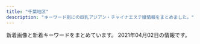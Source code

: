 ```yaml
---
title: "千葉地区"
description: "キーワード別にの巨乳アジアン・チャイナエステ嬢情報をまとめました。"
---
```


新着画像と新着キーワードをまとめています。
2021年04月02日の情報です。

<DmmAffiliateIns />
<KeywordTable
  shops={
    [
    {
        "img_links": [
            "http://tsukinokoi.tyo.ac/images/s_news.png",
            "http://tsukinokoi.a1.tyo.ac/upload/sites/10/2016/12/staff2-280x411.jpg",
            "http://tsukinokoi.tyo.ac/images/s_pick.png",
            "http://tsukinokoi.a1.tyo.ac/upload/sites/10/2016/12/staff2.jpg",
            "http://tsukinokoi.tyo.ac/images/top.png",
            "http://tsukinokoi.tyo.ac/images/info1.png",
            "http://tsukinokoi.tyo.ac/images/s_staff.png",
            "http://tsukinokoi.a1.tyo.ac/upload/sites/10/2016/12/staff1.jpg",
            "http://tsukinokoi.a1.tyo.ac/upload/sites/10/2016/12/staff1-280x411.jpg",
            "http://tsukinokoi.tyo.ac/images/new.png"
        ],
        "name": "\u6708\u306e\u604b",
        "keywords": {
            "C": 7
        },
        "url": "http://tsukinokoi.tyo.ac/",
        "station": "\u4eac\u6210\u81fc\u4e95\u99c5\u5317\u53e3"
    },
    {
        "url": "http://smile.oks.bz/",
        "img_links": [
            "http://smile.oks.bz/photos/sites/41/2019/09/2019091314115844.jpg",
            "http://smile.oks.bz/images/staff_line.jpg",
            "http://smile.oks.bz/photos/sites/41/2019/09/2019091314105462.jpg",
            "http://smile.oks.bz/photos/sites/41/2020/10/202010071446208.jpg",
            "http://smile.oks.bz/photos/sites/41/2020/09/2020090213501227.jpg",
            "http://smile.oks.bz/images/top.jpg",
            "http://smile.oks.bz/images/s_face.jpg",
            "http://smile.oks.bz/photos/sites/41/2019/12/2019122517061810.jpg",
            "http://smile.oks.bz/photos/sites/41/2021/02/2021020310442224.jpg",
            "http://smile.oks.bz/photos/sites/41/2021/02/2021022713432946.jpg",
            "http://smile.oks.bz/photos/sites/41/2020/09/202009091902267.jpg",
            "http://smile.oks.bz/photos/sites/41/2020/01/2020012310224324.jpg",
            "http://smile.oks.bz/photos/sites/41/2021/02/2021022713432946-356x475.jpg",
            "http://smile.oks.bz/photos/sites/41/2021/01/2021012517065775.jpg",
            "http://smile.oks.bz/photos/sites/41/2020/10/2020101713162274.jpg",
            "http://smile.oks.bz/photos/sites/41/2020/07/2020071417514615.jpg",
            "http://smile.oks.bz/photos/sites/41/2021/01/2021010911025290.jpg",
            "http://smile.oks.bz/photos/sites/41/2021/03/2021030812591776-356x475.jpg",
            "http://smile.oks.bz/photos/sites/41/2019/12/2019122516470912.jpg",
            "http://smile.oks.bz/photos/sites/41/2019/12/2019122517044066.jpg",
            "http://smile.oks.bz/photos/sites/41/2021/02/2021020310442052.jpg",
            "http://smile.oks.bz/images/mobile.jpg",
            "http://smile.oks.bz/photos/sites/41/2019/08/201909231726370.jpg",
            "http://smile.oks.bz/images/s_news.jpg",
            "http://smile.oks.bz/photos/sites/41/2019/11/2019112410352437.jpg",
            "http://smile.oks.bz/photos/sites/41/2019/12/2019122517044318.jpg",
            "http://smile.oks.bz/images/link.jpg",
            "http://smile.oks.bz/photos/sites/41/2021/03/2021030812591776.jpg",
            "http://smile.oks.bz/photos/sites/41/2019/09/2019090417583313.jpg",
            "http://smile.oks.bz/photos/sites/41/2020/11/2020110713394486.jpg"
        ],
        "keywords": {
            "85": 4,
            "D": 18,
            "E": 3,
            "87": 6,
            "C": 2,
            "83": 1,
            "86": 12
        },
        "station": "\u5343\u8449\u4e2d\u592e\u99c5\u6771\u53e3",
        "name": "Smile\u30fb\u30b9\u30de\u30a4\u30eb"
    },
    {
        "img_links": [
            "http://moeai.est888.com/css/staff/staff11.jpg",
            "http://moeai.est888.com/css/staff/staff04-a.jpg",
            "http://moeai.est888.com/css/staff/staff11-a.jpg",
            "http://moeai.est888.com/css/nav/nav-004.png",
            "http://moeai.est888.com/css/nav/nav-002.png",
            "http://moeai.est888.com/css/nav/nav-005.png",
            "http://moeai.est888.com/css/staff/staff005-a.jpg",
            "http://moeai.est888.com/css/staff/staff005.jpg",
            "http://moeai.est888.com/css/osusume-09.jpg",
            "http://moeai.est888.com/css/staff/staff02-a.jpg",
            "http://moeai.est888.com/css/staff/staff06.jpg",
            "http://moeai.est888.com/css/staff/staff07.jpg",
            "http://moeai.est888.com/css/nav/nav-006.png",
            "http://moeai.est888.com/css/staff/staff01-a.jpg",
            "http://moeai.est888.com/css/staff/staff04.jpg",
            "http://moeai.est888.com/css/staff/staff003.jpg",
            "http://moeai.est888.com/css/staff/staff07-a.jpg",
            "http://moeai.est888.com/css/staff/staff003-a.jpg",
            "http://moeai.est888.com/css/staff/staff09.jpg",
            "http://moeai.est888.com/css/nav/nav-003.png",
            "http://moeai.est888.com/css/nav/nav-001.png",
            "http://moeai.est888.com/css/tel01.png",
            "http://moeai.est888.com/css/staff/staff08-a.jpg",
            "http://moeai.est888.com/css/staff/staff09-a.jpg",
            "http://moeai.est888.com/css/staff/staff10.jpg",
            "http://moeai.est888.com/css/staff/staff02.jpg",
            "http://moeai.est888.com/css/staff/staff01.jpg",
            "http://moeai.est888.com/css/staff/staff10-a.jpg",
            "http://moeai.est888.com/css/top-right01.jpg",
            "http://moeai.est888.com/css/staff/staff08.jpg",
            "http://moeai.est888.com/css/staff/staff06-a.jpg"
        ],
        "name": "\u840c\u611b -\u3082\u3048\u3042\u3044-",
        "url": "http://moeai.est888.com/",
        "station": "\u5343\u8449\u4e2d\u592e\u99c5\u6771\u53e3",
        "keywords": {
            "89": 5,
            "92": 2,
            "D": 3,
            "E": 8,
            "90": 4
        }
    },
    {
        "img_links": [
            "http://koi.a2.reraku.work/upload/sites/35/2021/04/2021040105250936-366x549.jpg",
            "http://koi.iest.info/images/s_news.png",
            "http://koi.iest.info/images/line.jpg",
            "http://koi.a2.reraku.work/upload/sites/35/2021/04/2021040105250936.jpg",
            "http://koi.iest.info/images/s_staff.png",
            "http://koi.a2.reraku.work/upload/sites/35/2021/03/2021033107355844.jpg",
            "http://koi.iest.info/images/info.jpg",
            "http://koi.a2.reraku.work/upload/sites/35/2021/03/2021033104461989-366x549.jpg",
            "http://koi.iest.info/images/room1.jpg",
            "http://koi.a2.reraku.work/upload/sites/35/2021/03/2021033104461989.jpg",
            "http://koi.iest.info/images/s_link.png",
            "http://koi.a2.reraku.work/upload/sites/35/2021/03/2021033104461878.jpg",
            "http://koi.a2.reraku.work/upload/sites/35/2021/03/2021033107345332-366x549.jpg",
            "http://koi.a2.reraku.work/upload/sites/35/2021/03/2021033104461878-366x549.jpg",
            "http://koi.a2.reraku.work/upload/sites/35/2021/03/2021033107345332.jpg",
            "http://koi.iest.info/images/mobile.jpg",
            "http://koi.a2.reraku.work/upload/sites/35/2021/03/2021033107355844-366x549.jpg",
            "http://koi.iest.info/images/s_face.png",
            "http://koi.iest.info/images/top.png"
        ],
        "station": "\u5343\u8449\u4e2d\u592e\u99c5\u897f\u53e3",
        "keywords": {
            "C": 1,
            "83": 1,
            "D": 3,
            "87": 1,
            "85": 1,
            "E": 1,
            "86": 2
        },
        "url": "http://koi.iest.info/",
        "name": "\u6d77\u306e\u611b"
    },
    {
        "name": "\u7f8e\u9b54\u5973",
        "station": "\u9ad8\u6839\u6728\u6238\u99c5\u5317\u53e3",
        "keywords": {
            "85": 6,
            "C": 3,
            "86": 2,
            "D": 10,
            "88": 1,
            "84": 4
        },
        "img_links": [
            "http://yureloyuli.xyz/static/picture/bar-girls.png",
            "http://yureloyuli.xyz/static/picture/info2.jpg",
            "http://yureloyuli.xyz/uploads/200324/1-20032409411K31.jpg",
            "http://yureloyuli.xyz/uploads/200912/1-200912104044951.jpg",
            "http://yureloyuli.xyz/static/picture/bar-news.png",
            "http://yureloyuli.xyz/static/picture/bar-inte.png",
            "http://yureloyuli.xyz/uploads/200206/1-20020616251Q12.jpg",
            "http://yureloyuli.xyz/uploads/200706/1-200F6092015B8.jpg",
            "http://yureloyuli.xyz/uploads/210218/1-21021Q55420226.jpg",
            "http://yureloyuli.xyz/uploads/200326/1-200326091KT30.jpg",
            "http://yureloyuli.xyz/uploads/201113/1-201113153614922.jpg",
            "http://yureloyuli.xyz/uploads/210204/1-210204142K0J1.jpg",
            "http://yureloyuli.xyz/uploads/210102/1-210102131F3W2.jpg",
            "http://yureloyuli.xyz/static/picture/info_text.jpg",
            "http://yureloyuli.xyz/uploads/200722/1-200H215404S47.jpg",
            "http://yureloyuli.xyz/uploads/200317/1-20031F92052106.jpg",
            "http://yureloyuli.xyz/uploads/200218/1-20021Q20511212.jpg",
            "http://yureloyuli.xyz/static/picture/info1.jpg",
            "http://yureloyuli.xyz/static/picture/girls-bar.png",
            "http://yureloyuli.xyz/static/picture/bar-infomation.png",
            "http://yureloyuli.xyz/uploads/210308/1-21030Q02F2R6.jpg",
            "http://yureloyuli.xyz/uploads/200228/1-20022P91635N0.jpg"
        ],
        "url": "http://yureloyuli.xyz/"
    },
    {
        "keywords": {
            "83": 4,
            "D": 12,
            "C": 10,
            "86": 8
        },
        "name": "\u30e9\u30e0\u30b8",
        "url": "http://lambsey.ies.bz/",
        "station": "JR\u56db\u8857\u9053\u99c5\u5317\u53e3",
        "img_links": [
            "http://lambsey.ies.bz/images/room4.jpg",
            "http://lambsey.ies.bz/photos/sites/68/2021/03/2021032410243538.jpg",
            "http://lambsey.ies.bz/images/room3.jpg",
            "http://lambsey.ies.bz/images/zi_staff.png",
            "http://lambsey.ies.bz/images/s_news.png",
            "http://lambsey.ies.bz/images/staff_bj4.png",
            "http://lambsey.ies.bz/images/info.jpg",
            "http://lambsey.ies.bz/images/line1.png",
            "http://lambsey.ies.bz/images/room1.jpg",
            "http://lambsey.ies.bz/images/room2.jpg",
            "http://lambsey.ies.bz/photos/sites/68/2020/07/2020071309484619.jpg",
            "http://lambsey.ies.bz/images/top.jpg",
            "http://lambsey.ies.bz/photos/sites/68/2020/07/2020071309484790.jpg"
        ]
    },
    {
        "url": "http://genkidou-massage.work/",
        "img_links": [
            "http://genkidou-massage.work/img/nos.jpg",
            "http://genkidou-massage.work/img/s1.jpg",
            "http://genkidou-massage.work/img/s2.jpg",
            "http://genkidou-massage.work/sp/img/time.jpg",
            "http://genkidou-massage.work/img/head.jpg",
            "http://genkidou-massage.work/sp/img/t-t.jpg",
            "http://genkidou-massage.work/sp/img/tit.jpg",
            "http://genkidou-massage.work/sp/img/t-a.jpg",
            "http://genkidou-massage.work/img/st4.jpg",
            "http://genkidou-massage.work/sp/img/sys.jpg",
            "http://genkidou-massage.work/sp/img/p1.jpg",
            "http://genkidou-massage.work/img/xmas.png",
            "http://genkidou-massage.work/img/st2.jpg",
            "http://genkidou-massage.work/sp/img/t-r.jpg",
            "http://genkidou-massage.work/sp/img/tel.jpg",
            "http://genkidou-massage.work/img/pickup20.jpg",
            "http://genkidou-massage.work/sp/img/cam.jpg",
            "http://genkidou-massage.work/sp/img/add.jpg",
            "http://genkidou-massage.work/img/st1.jpg",
            "http://genkidou-massage.work/img/fla.jpg",
            "http://genkidou-massage.work/img/st3.jpg",
            "http://genkidou-massage.work/sp/img/pc.jpg",
            "http://genkidou-massage.work/img/s4.jpg",
            "http://genkidou-massage.work/sp/img/t-s.jpg",
            "http://genkidou-massage.work/sp/img/st3.jpg",
            "http://genkidou-massage.work/sp/img/st4.jpg",
            "http://genkidou-massage.work/sp/img/st1.jpg",
            "http://genkidou-massage.work/sp/img/pic.jpg",
            "http://genkidou-massage.work/sp/img/st2.jpg",
            "http://genkidou-massage.work/img/sta1.jpg",
            "http://genkidou-massage.work/sp/img/p2.jpg",
            "http://genkidou-massage.work/img/s3.jpg",
            "http://genkidou-massage.work/img/sta4.jpg",
            "http://genkidou-massage.work/sp/img/t-o.jpg",
            "http://genkidou-massage.work/sp/img/p3.jpg",
            "http://genkidou-massage.work/img/sta2.jpg",
            "http://genkidou-massage.work/sp/img/info.jpg",
            "http://genkidou-massage.work/img/botton.jpg",
            "http://genkidou-massage.work/sp/img/botton.jpg",
            "http://genkidou-massage.work/img/sta3.jpg",
            "http://genkidou-massage.work/img/fla-2.jpg",
            "http://genkidou-massage.work/sp/img/time2.jpg"
        ],
        "keywords": {
            "85": 3,
            "86": 2,
            "D": 4,
            "E": 2,
            "C": 13,
            "84": 1,
            "88": 2
        },
        "station": "JR\u90fd\u8cc0\u99c5\u897f\u53e3",
        "name": "\u5143\u6c17\u5802"
    },
    {
        "name": "\u7761\u84ee\u82b1",
        "img_links": [
            "http://riversopdd.site/uploads/191021/1-19102112532L42.jpg",
            "http://riversopdd.site/uploads/191206/1-191206102GaK.jpg",
            "http://riversopdd.site/uploads/210128/1-21012Q40403C5.jpg",
            "http://riversopdd.site/uploads/200605/1-2006051J64E48.jpg",
            "http://riversopdd.site/static/picture/nav-003.png",
            "http://riversopdd.site/uploads/200218/1-20021QG51A56.jpg",
            "http://riversopdd.site/static/picture/right.jpg",
            "http://riversopdd.site/static/picture/tel.png",
            "http://riversopdd.site/static/picture/nav-005.png",
            "http://riversopdd.site/static/picture/left.jpg",
            "http://riversopdd.site/static/picture/nav-006.png",
            "http://riversopdd.site/static/picture/nav-004.png",
            "http://riversopdd.site/static/picture/top003.jpg",
            "http://riversopdd.site/uploads/191021/1-191021125359649.jpg",
            "http://riversopdd.site/uploads/201230/1-201230143424H5.jpg",
            "http://riversopdd.site/static/picture/nav-001.png",
            "http://riversopdd.site/uploads/201102/1-201102145U1P3.jpg",
            "http://riversopdd.site/static/picture/top01.png",
            "http://riversopdd.site/uploads/201016/1-2010161601241L.jpg",
            "http://riversopdd.site/static/picture/nav-002.png",
            "http://riversopdd.site/uploads/200807/1-200PG63506145.jpg"
        ],
        "url": "http://riversopdd.site/",
        "keywords": {
            "C": 3,
            "85": 4,
            "94": 1,
            "88": 1,
            "D": 6,
            "86": 4,
            "F": 1
        },
        "station": "JR\u8607\u6211\u99c5\u897f\u53e3"
    },
    {
        "keywords": {
            "D": 24,
            "86": 18,
            "87": 12,
            "E": 6
        },
        "img_links": [
            "http://pareo.ests.jp/photos/sites/30/2021/01/2021010414173533.jpg",
            "http://pareo.ests.jp/photos/sites/30/2020/10/2020100416004380.jpg",
            "http://pareo.ests.jp/images/staff_bj2.png",
            "http://pareo.ests.jp/images/room3.jpg",
            "http://pareo.ests.jp/photos/sites/30/2021/01/2021011713324531.jpg",
            "http://pareo.ests.jp/images/tit_staff.png",
            "http://pareo.ests.jp/photos/sites/30/2021/03/2021032310381567.jpg",
            "http://pareo.ests.jp/images/room4.jpg",
            "http://pareo.ests.jp/photos/sites/30/2021/03/202103091518084.jpg",
            "http://pareo.ests.jp/images/mobile.jpg",
            "http://pareo.ests.jp/images/staff_bj4.png",
            "http://pareo.ests.jp/images/room2.jpg",
            "http://pareo.ests.jp/images/sp_top.jpg",
            "http://pareo.ests.jp/images/top.jpg",
            "http://pareo.ests.jp/images/room1.jpg",
            "http://pareo.ests.jp/images/bian.png",
            "http://pareo.ests.jp/images/sp_tit_news.png"
        ],
        "url": "http://pareo.ests.jp/",
        "station": "JR\u897f\u5343\u8449\u99c5\u5357\u53e3",
        "name": "PAREO\u30fb\u30d1\u30ec\u30aa"
    },
    {
        "url": "http://www.es-goi.click/",
        "keywords": {},
        "name": "\u9759\u5fc3\u5802\uff5e\u30bb\u30a4\u30b7\u30f3\u30c9\u30a6\uff5e",
        "img_links": [
            "http://www.es-goi.click/img/emi1.jpg",
            "http://www.es-goi.click/images/3.jpg",
            "http://www.es-goi.click/images/news.jpg",
            "http://www.es-goi.click/images/sys4.jpg",
            "http://www.es-goi.click/img/hana1.jpg",
            "http://www.es-goi.click/images/line.jpg",
            "http://www.es-goi.click/img/rika1.jpg",
            "http://www.es-goi.click/images/4.jpg",
            "http://www.es-goi.click/images/staff_t.jpg",
            "http://www.es-goi.click/images/interior_t.jpg",
            "http://www.es-goi.click/images/sys5.jpg",
            "http://www.es-goi.click/images/int1.jpg",
            "http://www.es-goi.click/images/tr.jpg",
            "http://www.es-goi.click/images/info.jpg",
            "http://www.es-goi.click/images/sys2.jpg",
            "http://www.es-goi.click/images/1.jpg",
            "http://www.es-goi.click/images/int2.jpg",
            "http://www.es-goi.click/img/yuri1.jpg",
            "http://www.es-goi.click/images/head.jpg",
            "http://www.es-goi.click/images/sys3.jpg",
            "http://www.es-goi.click/images/2.jpg",
            "http://www.es-goi.click/images/mobile.jpg",
            "http://www.es-goi.click/images/sys1.jpg"
        ],
        "station": "JR\u4e94\u4e95\u99c5\u6771\u53e3"
    },
    {
        "name": "37.5\u2103",
        "url": "http://biretter.xyz/",
        "station": "\u5343\u8449\u4e2d\u592e\u99c5\u897f\u53e3",
        "keywords": {
            "H": 1,
            "85": 2,
            "86": 1,
            "D": 2,
            "88": 1
        },
        "img_links": [
            "http://biretter.xyz/static/picture/nav04.png",
            "http://biretter.xyz/uploads/200713/1-200G3125S5934.jpg",
            "http://biretter.xyz/static/picture/nav05.png",
            "http://biretter.xyz/static/picture/m-top03.png",
            "http://biretter.xyz/static/picture/m-head03.png",
            "http://biretter.xyz/uploads/200212/\u00e5\u00be\u00ae\u00e4\u00bf\u00a1\u00e5\u009b\u00be\u00e7\u0089\u0087_20200730130355.jpg",
            "http://biretter.xyz/static/picture/sp-qizu.png",
            "http://biretter.xyz/static/picture/nav01.png",
            "http://biretter.xyz/static/picture/nav06.png",
            "http://biretter.xyz/static/picture/nav03.png",
            "http://biretter.xyz/static/picture/m-top04.png",
            "http://biretter.xyz/static/picture/nav02.png",
            "http://biretter.xyz/uploads/200212/\u5fae\u4fe1\u56fe\u7247_20200730130355.jpg",
            "http://biretter.xyz/static/picture/sp-tel.png",
            "http://biretter.xyz/uploads/200212/202007261153576_jpg_300X400.jpg",
            "http://biretter.xyz/uploads/210323/1-210323131023340.jpg",
            "http://biretter.xyz/static/picture/m-top02.png"
        ]
    },
    {
        "keywords": {
            "E": 1,
            "D": 3,
            "86": 3,
            "88": 1
        },
        "name": "\u30e4\u30fc\u30db\u30fc",
        "station": "\u516b\u5343\u4ee3\u53f0\u99c5\u6771\u53e3",
        "img_links": [
            "http://aroma-esthe.blue/img/nosta.jpg",
            "http://aroma-esthe.blue/img/t5.jpg",
            "http://aroma-esthe.blue/img/st3.jpg",
            "http://aroma-esthe.blue/img/no.png",
            "http://aroma-esthe.blue/img/stt1.jpg",
            "http://aroma-esthe.blue/img/stt3.jpg",
            "http://aroma-esthe.blue/img/st2.jpg",
            "http://aroma-esthe.blue/img/t4.jpg",
            "http://aroma-esthe.blue/img/st4.jpg",
            "http://aroma-esthe.blue/img/t2.jpg",
            "http://aroma-esthe.blue/img/t6.jpg",
            "http://aroma-esthe.blue/img/sm.jpg",
            "http://aroma-esthe.blue/img/top.jpg",
            "http://aroma-esthe.blue/img/st1.jpg",
            "http://aroma-esthe.blue/img/f1.jpg",
            "http://aroma-esthe.blue/img/noo.png",
            "http://aroma-esthe.blue/img/t1.jpg",
            "http://aroma-esthe.blue/img/t3.jpg"
        ],
        "url": "http://aroma-esthe.blue"
    },
    {
        "img_links": [
            "http://www.ikoi-este.com/i/images/6.jpg",
            "http://www.ikoi-este.com/i/images/2.jpg",
            "http://www.ikoi-este.com/images/y.jpg",
            "http://www.ikoi-este.com/images/contents.jpg",
            "http://www.ikoi-este.com/images/interior/s1.jpg",
            "http://www.ikoi-este.com/images/interior/s2.jpg",
            "http://www.ikoi-este.com/images/interior/s6.jpg",
            "http://www.ikoi-este.com/images/girl/gal_1912231124271577067869005.jpg",
            "http://www.ikoi-este.com/images/menu/top_off.jpg",
            "http://www.ikoi-este.com/sp/img/2.jpg",
            "http://www.ikoi-este.com/i/images/4.jpg",
            "http://www.ikoi-este.com/i/images/5.jpg",
            "http://www.ikoi-este.com/sp/img/4.jpg",
            "http://www.ikoi-este.com/images/interior/1.jpg",
            "http://www.ikoi-este.com/images/girl/gal_1912231126291577068038005.jpg",
            "http://www.ikoi-este.com/images/girl/gal_1912231124271577067869004.jpg",
            "http://www.ikoi-este.com/images/menu/interior_off.jpg",
            "http://www.ikoi-este.com/images/menu/staff_off.jpg",
            "http://www.ikoi-este.com/sp/img/3.jpg",
            "http://www.ikoi-este.com/images/interior/s3.jpg",
            "http://www.ikoi-este.com/sp/img/6.jpg",
            "http://www.ikoi-este.com/i/images/1.jpg",
            "http://www.ikoi-este.com/images/interior/s4.jpg",
            "http://www.ikoi-este.com/images/girl/gal_1912231129151577068241005.jpg",
            "http://www.ikoi-este.com/images/girl/gal_1912231126291577068038004.jpg",
            "http://www.ikoi-este.com/sp/img/5.jpg",
            "http://www.ikoi-este.com/images/girl/gal_1912231129151577068241004.jpg",
            "http://www.ikoi-este.com/i/images/3.jpg",
            "http://www.ikoi-este.com/images/menu/contents_off.jpg",
            "http://www.ikoi-este.com/images/interior/s5.jpg",
            "http://www.ikoi-este.com/sp/img/1.jpg"
        ],
        "name": "\u3044\u3053\u3044 \u61a9",
        "station": "JR\u6210\u7530\u99c5",
        "url": "http://www.ikoi-este.com/",
        "keywords": {}
    },
    {
        "name": "V\u611bP",
        "keywords": {
            "84": 3,
            "D": 18,
            "87": 15,
            "86": 12,
            "88": 3,
            "C": 21,
            "83": 9,
            "E": 3
        },
        "url": "http://www.vaip.maesjp.com/",
        "station": "JR\u5343\u8449\u99c5\u5317\u53e3",
        "img_links": [
            "http://www.vaip.maesjp.com/files/010-02.jpg",
            "http://www.vaip.maesjp.com/files/014.jpg",
            "http://www.vaip.maesjp.com/photo_news/upimg/863615f965ae64bcff_0.jpg",
            "http://www.vaip.maesjp.com/images/s_staff.png",
            "http://www.vaip.maesjp.com/files/016.jpg",
            "http://www.vaip.maesjp.com/photo_news/upimg/123586028a836a26ba_0.jpg",
            "http://www.vaip.maesjp.com/photo_news/upimg/954955e5f24838158a_0.jpg",
            "http://www.vaip.maesjp.com/files/012.jpg",
            "http://www.vaip.maesjp.com/images/pick.jpg",
            "http://www.vaip.maesjp.com/photo_news/upimg/921485c650cc7719e5_0.jpg",
            "http://www.vaip.maesjp.com/files/013-02.jpg",
            "http://www.vaip.maesjp.com/files/016-02.jpg",
            "http://www.vaip.maesjp.com/photo_news/upimg/754985a09a8eff3433_0.jpg",
            "http://www.vaip.maesjp.com/files/003-02.jpg",
            "http://www.vaip.maesjp.com/images/shop/shop04.jpg",
            "http://www.vaip.maesjp.com/photo_news/upimg/953825f55ae9a0e4ee_0.jpg",
            "http://www.vaip.maesjp.com/files/012-02.jpg",
            "http://www.vaip.maesjp.com/files/003.jpg",
            "http://www.vaip.maesjp.com/images/shop/shop02.jpg",
            "http://www.vaip.maesjp.com/files/011-02.jpg",
            "http://www.vaip.maesjp.com/files/008-02.jpg",
            "http://www.vaip.maesjp.com/photo_news/upimg/368285fe16e5563eb7_0.jpg",
            "http://www.vaip.maesjp.com/files/009-02.jpg",
            "http://www.vaip.maesjp.com/photo_news/upimg/150275e06b09fbed04_0.jpg",
            "http://www.vaip.maesjp.com/files/002-02.jpg",
            "http://www.vaip.maesjp.com/files/014-02.jpg",
            "http://www.vaip.maesjp.com/files/010.jpg",
            "http://www.vaip.maesjp.com/files/002.jpg",
            "http://www.vaip.maesjp.com/images/shop/shop01.jpg",
            "http://www.vaip.maesjp.com/images/face.jpg",
            "http://www.vaip.maesjp.com/files/004.jpg",
            "http://www.vaip.maesjp.com/files/006-02.jpg",
            "http://www.vaip.maesjp.com/files/009.jpg",
            "http://www.vaip.maesjp.com/files/008.jpg",
            "http://www.vaip.maesjp.com/photo_news/upimg/452175fb88d0354b20_0.jpg",
            "http://www.vaip.maesjp.com/images/news.jpg",
            "http://www.vaip.maesjp.com/files/001-02.jpg",
            "http://www.vaip.maesjp.com/photo_news/upimg/986755ed47ff3463be_0.jpg",
            "http://www.vaip.maesjp.com/photo_news/upimg/153565e27f919e0ee3_0.jpg",
            "http://www.vaip.maesjp.com/files/011.jpg",
            "http://www.vaip.maesjp.com/images/top.jpg",
            "http://www.vaip.maesjp.com/files/013.jpg",
            "http://www.vaip.maesjp.com/images/shop/shop03.jpg",
            "http://www.vaip.maesjp.com/files/006.jpg",
            "http://www.vaip.maesjp.com/files/004-02.jpg",
            "http://www.vaip.maesjp.com/photo_news/upimg/734465fc8666c4483d_0.jpg",
            "http://www.vaip.maesjp.com/images/mobile.jpg",
            "http://www.vaip.maesjp.com/files/001.jpg",
            "http://www.vaip.maesjp.com/files/015-02.jpg",
            "http://www.vaip.maesjp.com/photo_news/upimg/828115f9ba772202a9_0.jpg",
            "http://www.vaip.maesjp.com/photo_news/upimg/396395e4f8d1725631_0.jpg",
            "http://www.vaip.maesjp.com/files/015.jpg"
        ]
    },
    {
        "name": "\u7652\u3057\u7f8e\u4eba",
        "img_links": [
            "http://kurumioui.tokyo/static/picture/nav01.png",
            "http://kurumioui.tokyo/uploads/210305/1-21030516324K24.jpg",
            "http://kurumioui.tokyo/uploads/210104/1-210104102930511.jpg",
            "http://kurumioui.tokyo/uploads/210115/1-210115145112T9.jpg",
            "http://kurumioui.tokyo/uploads/201001/1-20100110450K46.jpg",
            "http://kurumioui.tokyo/uploads/210123/1-210123135621344.jpg",
            "http://kurumioui.tokyo/uploads/201005/1-2010051JIB49.jpg",
            "http://kurumioui.tokyo/static/picture/nav03.png",
            "http://kurumioui.tokyo/uploads/201001/1-201001104541N6.jpg",
            "http://kurumioui.tokyo/uploads/201202/1-201202151356327.jpg",
            "http://kurumioui.tokyo/static/picture/nav06.png",
            "http://kurumioui.tokyo/static/picture/nav02.png",
            "http://kurumioui.tokyo/static/picture/nav05.png",
            "http://kurumioui.tokyo/static/picture/m-top04.png",
            "http://kurumioui.tokyo/uploads/210309/1-21030910121cC.jpg",
            "http://kurumioui.tokyo/static/picture/sp-qizu.png",
            "http://kurumioui.tokyo/static/picture/nav04.png",
            "http://kurumioui.tokyo/static/picture/m-head03.png",
            "http://kurumioui.tokyo/static/picture/sp-tel.png",
            "http://kurumioui.tokyo/static/picture/m-top03.png",
            "http://kurumioui.tokyo/static/picture/m-top02.png",
            "http://kurumioui.tokyo/uploads/201001/1-201001104A12O.jpg"
        ],
        "url": "http://kurumioui.tokyo/",
        "keywords": {
            "86": 1,
            "85": 5,
            "D": 5,
            "88": 2,
            "87": 1,
            "84": 1,
            "C": 5
        },
        "station": "JR\u5e55\u5f35\u672c\u90f7\u99c5\u6771\u53e3"
    },
    {
        "img_links": [
            "http://es-littlefairy.xyz/_src/31705011/staff8.png",
            "http://es-littlefairy.xyz/_src/36400658/nophoto.jpg",
            "http://es-littlefairy.xyz/_src/31705023/nophoto.jpg",
            "http://es-littlefairy.xyz/_src/31705050/staff3.jpg",
            "http://es-littlefairy.xyz/_src/31705054/staff3.jpg",
            "http://es-littlefairy.xyz/_src/31705063/sign.png",
            "http://es-littlefairy.xyz/_src/31704998/staff8.png",
            "http://es-littlefairy.xyz/_src/31705037/staff_line.png",
            "http://es-littlefairy.xyz/_src/31705055/staff3.jpg",
            "http://es-littlefairy.xyz/_src/31705004/s_staff.png",
            "http://es-littlefairy.xyz/_src/31705013/nophoto.jpg",
            "http://es-littlefairy.xyz/_src/31705017/staff7.jpg",
            "http://es-littlefairy.xyz/_src/31705043/staff2.jpg",
            "http://es-littlefairy.xyz/_src/31704946/3.png",
            "http://es-littlefairy.xyz/_src/31705044/staff2.jpg",
            "http://es-littlefairy.xyz/_src/31705026/staff_line.png",
            "http://es-littlefairy.xyz/_src/31705070/sign.png",
            "http://es-littlefairy.xyz/_src/31704996/staff_line.png",
            "http://es-littlefairy.xyz/_src/31705034/nophoto.jpg",
            "http://es-littlefairy.xyz/_src/31705045/nophoto.jpg",
            "http://es-littlefairy.xyz/_src/31705008/sign.png",
            "http://es-littlefairy.xyz/_src/31705056/nophoto.jpg",
            "http://es-littlefairy.xyz/_src/31705081/sign.png",
            "http://es-littlefairy.xyz/_src/31705022/staff7.jpg",
            "http://es-littlefairy.xyz/_src/31705015/staff_line.png",
            "http://es-littlefairy.xyz/_src/31705012/staff8.png",
            "http://es-littlefairy.xyz/_src/36400657/staff8.jpg",
            "http://es-littlefairy.xyz/_src/31704942/staff8.jpg",
            "http://es-littlefairy.xyz/_src/31704914/sign.png",
            "http://es-littlefairy.xyz/_src/31704981/sign.png",
            "http://es-littlefairy.xyz/_src/31705048/staff_line.png",
            "http://es-littlefairy.xyz/_src/31705033/staff6.jpg",
            "http://es-littlefairy.xyz/_src/31704943/s1.png",
            "http://es-littlefairy.xyz/_src/36400663/staff_line.png",
            "http://es-littlefairy.xyz/_src/31705102/sign.png",
            "http://es-littlefairy.xyz/_src/36400656/staff8.jpg",
            "http://es-littlefairy.xyz/_src/31705021/staff7.jpg",
            "http://es-littlefairy.xyz/_src/31705028/staff6.jpg",
            "http://es-littlefairy.xyz/_src/31704960/end1.png",
            "http://es-littlefairy.xyz/_src/36400652/staff8.jpg",
            "http://es-littlefairy.xyz/_src/31705106/sign.png",
            "http://es-littlefairy.xyz/_src/31704948/1.png",
            "http://es-littlefairy.xyz/_src/31705098/denpu.jpg",
            "http://es-littlefairy.xyz/_src/31704938/s2.png",
            "http://es-littlefairy.xyz/_src/36400597/staff8.png",
            "http://es-littlefairy.xyz/_src/36400671/1.png",
            "http://es-littlefairy.xyz/_src/31705085/sign.png",
            "http://es-littlefairy.xyz/_src/31704941/staff3.jpg",
            "http://es-littlefairy.xyz/_src/31704952/s3.png",
            "http://es-littlefairy.xyz/_src/31704980/sign.png",
            "http://es-littlefairy.xyz/_src/31705032/staff6.jpg",
            "http://es-littlefairy.xyz/_src/31705039/staff2.jpg",
            "http://es-littlefairy.xyz/_src/31705002/sign.png",
            "http://es-littlefairy.xyz/_src/31704940/staff2.jpg"
        ],
        "keywords": {},
        "station": "\u4eac\u6210\u5927\u4e45\u4fdd\u99c5",
        "url": "http://es-littlefairy.xyz/",
        "name": "\u512a\u30fb\u3086\u3046"
    },
    {
        "img_links": [
            "http://foryou.este.work/resize_250.png",
            "http://foryou.este.work/index-11.htm.jpg",
            "http://foryou.este.work/index-9.htm.jpg",
            "http://foryou.este.work/index-2.htm.jpg",
            "http://foryou.este.work/totop.png",
            "http://foryou.este.work/index-7.htm.jpg",
            "http://foryou.este.work/re.jpg",
            "http://foryou.este.work/resize_1500-450.jpg",
            "http://foryou.este.work/sys1.png",
            "http://foryou.este.work/index-5.htm.jpg",
            "http://foryou.este.work/unnamed.png",
            "http://foryou.este.work/index-1.htm.jpg"
        ],
        "name": "For You \u30d5\u30a9\u30fc\u30e6\u30fc",
        "station": "\u6210\u7530\u99c5\u897f\u53e3",
        "url": "http://foryou.este.work/",
        "keywords": {}
    },
    {
        "url": "http://www.shimai.mensnv.com/",
        "station": "\u52dd\u7530\u53f0\u99c5\u5357\u53e3",
        "keywords": {
            "\u30bb\u30af\u30b7\u30fc": 4,
            "86": 16,
            "87": 16,
            "85": 8,
            "C": 16,
            "D": 32,
            "88": 8
        },
        "name": "\u59c9\u59b9",
        "img_links": [
            "http://www.shimai.mensnv.com/images/m2.jpg",
            "http://www.shimai.mensnv.com/photo_news/upimg/896875ef46b9aead32_0.jpg",
            "http://www.shimai.mensnv.com/images/m3.jpg",
            "http://www.shimai.mensnv.com/images/m4.jpg",
            "http://www.shimai.mensnv.com/files/003.jpg",
            "http://www.shimai.mensnv.com/files/014.jpg",
            "http://www.shimai.mensnv.com/images/slider-img002.jpg",
            "http://www.shimai.mensnv.com/images/slider-img001.jpg",
            "http://www.shimai.mensnv.com/files/002.jpg",
            "http://www.shimai.mensnv.com/images/s_pickup.png",
            "http://www.shimai.mensnv.com/images/m1.jpg",
            "http://www.shimai.mensnv.com/photo_news/upimg/375625da9706e25811_0.jpg",
            "http://www.shimai.mensnv.com/photo_news/upimg/316335e40d2eda583b_0.jpg",
            "http://www.shimai.mensnv.com/files/011.jpg",
            "http://www.shimai.mensnv.com/photo_news/upimg/589715e1d14bb52bc8_0.jpg",
            "http://www.shimai.mensnv.com/images/s_news.png",
            "http://www.shimai.mensnv.com/photo_news/upimg/483155da01ceb53a04_0.jpg",
            "http://www.shimai.mensnv.com/images/s_top_therapist.png",
            "http://www.shimai.mensnv.com/photo_news/upimg/857365dbbdfaf0b694_0.jpg",
            "http://www.shimai.mensnv.com/files/010.jpg",
            "http://www.shimai.mensnv.com/images/s_message.png",
            "http://www.shimai.mensnv.com/files/015.jpg",
            "http://www.shimai.mensnv.com/photo_news/upimg/589715e1d14bb52bc8_1.jpg",
            "http://www.shimai.mensnv.com/images/m6.jpg"
        ]
    },
    {
        "name": "\u30a4\u30d6",
        "station": "\u4eac\u6210\u5343\u8449\u4e2d\u592e\u99c5\u897f\u53e3",
        "img_links": [
            "https://eve.iest.info/images/top.jpg",
            "https://eve.iest.info/images/mobile.jpg",
            "https://eve.iest.info/images/s_news.jpg",
            "https://eve.iest.info/photos/sites/86/2020/12/2020121105320296.jpg",
            "https://eve.iest.info/photos/sites/86/2020/12/2020120704342237.jpg",
            "https://eve.iest.info/photos/sites/86/2020/12/202012070434226.jpg",
            "https://eve.iest.info/images/s_staff.jpg",
            "https://eve.iest.info/photos/sites/86/2020/12/2020120704342315.jpg",
            "https://eve.iest.info/photos/sites/86/2020/12/2020120704342160.jpg",
            "https://eve.iest.info/photos/sites/86/2021/02/2021021805312762.jpg"
        ],
        "url": "https://eve.iest.info/",
        "keywords": {
            "87": 1,
            "D": 5,
            "E": 1,
            "85": 2,
            "86": 3
        }
    },
    {
        "keywords": {},
        "name": "\u56de\u751f\u5802",
        "url": "https://tsudanuma-massage.com/",
        "img_links": [
            "https://tsudanuma-massage.com/2020/03/11/mimi-s1.jpg",
            "https://tsudanuma-massage.com/menu/staff.png",
            "https://tsudanuma-massage.com/images/top0.jpg",
            "https://tsudanuma-massage.com/staff/mari-l1.jpg",
            "https://scdn.line-apps.com/n/line_add_friends/btn/ja.png",
            "https://tsudanuma-massage.com/icon/facebook.png",
            "https://tsudanuma-massage.com/2019/12/15/rinrin-s1.jpg",
            "https://tsudanuma-massage.com/staff/sakura-s1.jpg",
            "https://tsudanuma-massage.com/images/main-top.jpg",
            "https://tsudanuma-massage.com/images/top3.jpg",
            "https://tsudanuma-massage.com/2020/11/15/nana-s1.jpg",
            "https://tsudanuma-massage.com/2019/08/21/sakura-s1.jpg",
            "https://tsudanuma-massage.com/2019/12/02/kiki-s1.jpg",
            "https://tsudanuma-massage.com/staff/haru-l1.jpg",
            "https://tsudanuma-massage.com/staff/kiki-s1.jpg",
            "https://tsudanuma-massage.com/link/mens-esthe.png",
            "https://tsudanuma-massage.com/images/clear.png",
            "https://tsudanuma-massage.com/menu/info.png",
            "https://tsudanuma-massage.com/staff/mimi-l1.jpg",
            "https://tsudanuma-massage.com/staff/hana-s1.jpg",
            "https://tsudanuma-massage.com/icon/line.png",
            "https://tsudanuma-massage.com/staff/rinrin-s1.jpg",
            "https://tsudanuma-massage.com/2020/09/29/haru-s1.jpg",
            "https://tsudanuma-massage.com/staff/sakura-l1.jpg",
            "https://tsudanuma-massage.com/staff/kiki-l1.jpg",
            "https://tsudanuma-massage.com/images/main-sp.jpg",
            "https://tsudanuma-massage.com/staff/nana-s1.jpg",
            "https://tsudanuma-massage.com/images/footer-l.png",
            "https://tsudanuma-massage.com/button/blog.png",
            "https://tsudanuma-massage.com/images/top2.jpg",
            "https://tsudanuma-massage.com/staff/eri-l1.jpg",
            "https://tsudanuma-massage.com/staff/rinrin-l1.jpg",
            "https://tsudanuma-massage.com/images/main-small.jpg",
            "https://tsudanuma-massage.com/images/top1.jpg",
            "https://tsudanuma-massage.com/staff/nana-l1.jpg",
            "https://tsudanuma-massage.com/staff/mari-s1.jpg",
            "https://tsudanuma-massage.com/staff/haru-s1.jpg",
            "https://tsudanuma-massage.com/staff/eri-s1.jpg",
            "https://tsudanuma-massage.com/images/footer-r.png",
            "https://tsudanuma-massage.com/staff/hana-l1.jpg",
            "https://tsudanuma-massage.com/images/header3.png",
            "https://tsudanuma-massage.com/menu/blog.png",
            "https://tsudanuma-massage.com/icon/twitter.png",
            "https://tsudanuma-massage.com/button/home.png",
            "https://tsudanuma-massage.com/icon/yelp.png",
            "https://tsudanuma-massage.com/staff/mimi-s1.jpg",
            "https://tsudanuma-massage.com/line/line_friend.png",
            "https://tsudanuma-massage.com/2019/12/02/eri-s1.jpg",
            "https://tsudanuma-massage.com/2019/10/01/sakura-s1.jpg",
            "https://tsudanuma-massage.com/images/camp.jpg",
            "https://tsudanuma-massage.com/button/staff.png",
            "https://tsudanuma-massage.com/menu/home.png",
            "https://tsudanuma-massage.com/images/qrcode.png"
        ],
        "station": "\u5b9f\u7c7e\u99c5\u5317\u53e3"
    },
    {
        "station": "JR\u7a32\u6bdb\u99c5\u6771\u53e3",
        "url": "http://massage-aroma.blue/",
        "img_links": [
            "http://massage-aroma.blue/images/top001.png",
            "http://massage-aroma.blue/images/nav-002.png",
            "http://massage-aroma.blue/images/no.png",
            "http://massage-aroma.blue/images/nav-006.png",
            "http://massage-aroma.blue/images/nav-004.png",
            "http://massage-aroma.blue/images/cg01a.jpg",
            "http://massage-aroma.blue/images/cg07a.jpg",
            "http://massage-aroma.blue/images/nav-001.png",
            "http://massage-aroma.blue/images/cg03.jpg",
            "http://massage-aroma.blue/images/nav-003.png",
            "http://massage-aroma.blue/images/cg022.jpg",
            "http://massage-aroma.blue/images/cg021.jpg",
            "http://massage-aroma.blue/images/cg05a.jpg",
            "http://massage-aroma.blue/images/tel.png",
            "http://massage-aroma.blue/images/cg06.jpg",
            "http://massage-aroma.blue/images/nav-005.png",
            "http://massage-aroma.blue/images/cg02.jpg"
        ],
        "name": "For You",
        "keywords": {
            "86": 6,
            "D": 6
        }
    },
    {
        "name": "\u9e97\u3046\u3089\u3089",
        "station": "JR\u7a32\u6bdb\u99c5\u6771\u53e3",
        "url": "http://rosabella.red/",
        "img_links": [
            "http://rosabella.red/_src/54543242/wechatimg568.jpg",
            "http://rosabella.red/_src/51699442/wechatimg24_20210111165414829.jpg",
            "http://rosabella.red/_src/40198192/s_info.jpg",
            "http://rosabella.red/_src/54543244/wechatimg568.jpg",
            "http://rosabella.red/_src/40198143/s_staff01.jpg",
            "http://rosabella.red/_src/54543228/wechatimg568.jpg",
            "http://rosabella.red/_src/40198195/wx00020615-171913%402x.png",
            "http://rosabella.red/_src/51699437/wechatimg24_20210111165414829.jpg",
            "http://rosabella.red/_src/51699441/wechatimg24_20210111165414829.jpg",
            "http://rosabella.red/_src/40198025/download-5.jpg",
            "http://rosabella.red/_src/40198162/s_face.jpg",
            "http://rosabella.red/_src/40198019/download-2.jpg",
            "http://rosabella.red/_src/53575335/3361616039248_.pic.jpg",
            "http://rosabella.red/_src/52706085/wechatimg206.jpg",
            "http://rosabella.red/_src/52706194/wechatimg206.jpg",
            "http://rosabella.red/_src/40198165/s_info.jpg",
            "http://rosabella.red/_src/40198168/wx00020615-171913%402x.png",
            "http://rosabella.red/_src/40198214/s_pick.jpg",
            "http://rosabella.red/_src/40198189/s_face.jpg",
            "http://rosabella.red/_src/40198015/download.jpg",
            "http://rosabella.red/_src/40198014/sign.png",
            "http://rosabella.red/_src/53575246/3361616039248_.pic.jpg",
            "http://rosabella.red/_src/44488629/cam-1.jpg",
            "http://rosabella.red/_src/40198093/wx00020615-171913%402x.png",
            "http://rosabella.red/_src/54543221/wechatimg568.jpg",
            "http://rosabella.red/_src/49759165/wechatimg343.jpg",
            "http://rosabella.red/_src/52706514/wechatimg206.jpg",
            "http://rosabella.red/_src/53575320/3361616039248_.pic.jpg",
            "http://rosabella.red/_src/52706195/wechatimg206.jpg",
            "http://rosabella.red/_src/50390320/wechatimg1084.jpg",
            "http://rosabella.red/_src/54543224/wechatimg568.jpg",
            "http://rosabella.red/_src/54543219/wechatimg568.jpg",
            "http://rosabella.red/_src/40198223/wx00020615-171913%402x.png",
            "http://rosabella.red/_src/50390306/wechatimg1084.jpg",
            "http://rosabella.red/_src/53575326/3361616039248_.pic.jpg",
            "http://rosabella.red/_src/50390318/wechatimg1084.jpg",
            "http://rosabella.red/_src/40198073/s_pick.jpg",
            "http://rosabella.red/_src/53868767/wechatimg1084.jpg",
            "http://rosabella.red/_src/40198017/download-1.jpg",
            "http://rosabella.red/_src/40198298/wechatimg343.jpg",
            "http://rosabella.red/_src/52706193/wechatimg206.jpg",
            "http://rosabella.red/_src/51699440/wechatimg24_20210111165414829.jpg",
            "http://rosabella.red/_src/52706495/wechatimg206.jpg",
            "http://rosabella.red/_src/40198588/wechatimg343.jpg",
            "http://rosabella.red/_src/40198591/wechatimg343.jpg",
            "http://rosabella.red/_src/40198186/s_pick.jpg",
            "http://rosabella.red/_src/40198029/s_pick.jpg",
            "http://rosabella.red/_src/40198065/wx00020615-171913%402x.png",
            "http://rosabella.red/_src/54543243/wechatimg568.jpg",
            "http://rosabella.red/_src/53868762/wechatimg1084.jpg",
            "http://rosabella.red/_src/50390319/wechatimg1084.jpg",
            "http://rosabella.red/_src/40198045/s_face.jpg",
            "http://rosabella.red/_src/40198159/s_pick.jpg",
            "http://rosabella.red/_src/40198021/download-3.jpg",
            "http://rosabella.red/_src/40198080/s_face.jpg",
            "http://rosabella.red/_src/53575325/3361616039248_.pic.jpg",
            "http://rosabella.red/_src/40198090/s_info.jpg",
            "http://rosabella.red/_src/51699434/wechatimg24_20210111165414829.jpg",
            "http://rosabella.red/_src/40198062/s_info.jpg",
            "http://rosabella.red/_src/53575334/3361616039248_.pic.jpg",
            "http://rosabella.red/_src/53868760/wechatimg1084.jpg",
            "http://rosabella.red/_src/40198590/wechatimg343.jpg",
            "http://rosabella.red/_src/51699415/wechatimg24_20210111165414829.jpg",
            "http://rosabella.red/_src/52706170/wechatimg206.jpg",
            "http://rosabella.red/_src/53575336/3361616039248_.pic.jpg",
            "http://rosabella.red/_src/40198217/s_face.jpg",
            "http://rosabella.red/_src/40198220/s_info.jpg",
            "http://rosabella.red/_src/40198023/download-4.jpg"
        ],
        "keywords": {
            "F": 1,
            "88": 1
        }
    },
    {
        "name": "\u30c0\u30a4\u30e4\u30e2\u30f3\u30c9",
        "keywords": {},
        "img_links": [
            "http://n-rlx.com/images/index_05.jpg",
            "http://n-rlx.com/images/info.jpg",
            "http://n-rlx.com/images/index_11.jpg",
            "http://n-rlx.com/girl/011.jpg",
            "http://n-rlx.com/images/index_02.jpg",
            "http://n-rlx.com/images/info_11.jpg",
            "http://n-rlx.com/girl/00.jpg",
            "http://n-rlx.com/images/index_16.jpg",
            "http://n-rlx.com/images/index_01.jpg",
            "http://n-rlx.com/images/staff_11.jpg",
            "http://n-rlx.com/images/03.jpg",
            "http://n-rlx.com/images/index_06.jpg",
            "http://n-rlx.com/images/index_04.jpg",
            "http://n-rlx.com/images/index_03.jpg",
            "http://n-rlx.com/girl/09.jpg",
            "http://n-rlx.com/girl/012.jpg",
            "http://n-rlx.com/images/rec.jpg",
            "http://n-rlx.com/images/qr20190828190925748.png",
            "http://n-rlx.com/images/index_07.jpg",
            "http://n-rlx.com/images/index_23.jpg",
            "http://n-rlx.com/images/index_22.jpg",
            "http://n-rlx.com/images/rec_11.jpg",
            "http://n-rlx.com/girl/010.jpg"
        ],
        "url": "http://n-rlx.com/",
        "station": "JR\u6d25\u7530\u6cbc\u99c5\u5317\u53e3"
    },
    {
        "name": "\u30eb\u30d3\u30fc",
        "station": "\u5343\u8449\u4e2d\u592e\u99c5\u897f\u53e3",
        "url": "http://estela-spa.ests.jp/",
        "img_links": [],
        "keywords": {}
    },
    {
        "url": "http://aroma-relax.pink/",
        "station": "JR\u4f50\u5009\u99c5\u5317\u53e3",
        "keywords": {},
        "name": "\u6e80\u8db3",
        "img_links": [
            "http://aroma-relax.pink/images/cg05.jpg",
            "http://aroma-relax.pink/images/cg02.jpg",
            "http://aroma-relax.pink/images/cg01.jpg",
            "http://aroma-relax.pink/images/r2.jpg",
            "http://aroma-relax.pink/link/menlog.jpg",
            "http://aroma-relax.pink/images/r1.jpg",
            "http://aroma-relax.pink/images/top.jpg",
            "http://aroma-relax.pink/images/cg011.jpg",
            "http://aroma-relax.pink/images/cg03.jpg"
        ]
    },
    {
        "img_links": [
            "http://momoka.iest.info/images/side_tel.jpg",
            "http://momoka.iest.info/photos/sites/11/2020/10/2020100816592987.jpg",
            "http://momoka.iest.info/images/tit_staff1.png",
            "http://momoka.iest.info/photos/sites/11/2020/01/202001061550092.jpg",
            "http://momoka.iest.info/images/tit_new.png",
            "http://momoka.iest.info/photos/sites/11/2019/11/2019112219364120.jpg",
            "http://momoka.iest.info/images/sp_top.png",
            "http://momoka.iest.info/photos/sites/11/2019/12/2019121918430664.jpg",
            "http://momoka.iest.info/photos/sites/11/2020/08/2020081513232423.jpg",
            "http://momoka.iest.info/photos/sites/11/2020/01/2020010615504056.jpg",
            "http://momoka.iest.info/photos/sites/11/2021/02/2021021911090965.jpg",
            "http://momoka.iest.info/photos/sites/11/2019/12/2019120814110783.jpg",
            "http://momoka.iest.info/images/link_nav06.jpg",
            "http://momoka.iest.info/images/link_nav03.jpg",
            "http://momoka.iest.info/images/tit_link.png",
            "http://momoka.iest.info/photos/sites/11/2021/01/2021012512211971.jpg",
            "http://momoka.iest.info/photos/sites/11/2020/02/2020020411095362.jpg",
            "http://momoka.iest.info/photos/sites/11/2019/12/2019120410554229.jpg",
            "http://momoka.iest.info/photos/sites/11/2020/07/2020073110302456-e1600047741736.jpg",
            "http://momoka.iest.info/images/staff02.png",
            "http://momoka.iest.info/images/top.png",
            "http://momoka.iest.info/photos/sites/11/2020/12/2020121016111969.jpg",
            "http://momoka.iest.info/images/link_nav02.jpg",
            "http://momoka.iest.info/images/side_mobile.jpg",
            "http://momoka.iest.info/photos/sites/11/2020/08/202008311113307.jpg",
            "http://momoka.iest.info/images/tit_pick.png",
            "http://momoka.iest.info/photos/sites/11/2021/01/202101081554510.jpg",
            "http://momoka.iest.info/photos/sites/11/2019/11/2019112219364120-e1578143326907.jpg",
            "http://momoka.iest.info/photos/sites/11/2020/08/2020082910563494-e1599359041381.jpg",
            "http://momoka.iest.info/images/link_nav01.jpg",
            "http://momoka.iest.info/images/link_nav04.jpg",
            "http://momoka.iest.info/photos/sites/11/2020/07/2020073110302456.jpg",
            "http://momoka.iest.info/images/end.png",
            "http://momoka.iest.info/photos/sites/11/2020/08/2020082910563494.jpg",
            "http://momoka.iest.info/images/staff01.png",
            "http://momoka.iest.info/photos/sites/11/2021/03/2021032715032815.jpg",
            "http://momoka.iest.info/photos/sites/11/2020/08/2020081513255337.jpg",
            "http://momoka.iest.info/photos/sites/11/2021/02/2021022610281385.jpg",
            "http://momoka.iest.info/images/link_nav05.jpg"
        ],
        "keywords": {
            "87": 5,
            "89": 2,
            "G": 1,
            "E": 7,
            "83": 2,
            "84": 1,
            "86": 3,
            "85": 3,
            "82": 1,
            "F": 2,
            "D": 9,
            "88": 3,
            "C": 2,
            "90": 1
        },
        "station": "JR\u6d25\u7530\u6cbc\u99c5\u5317\u53e3",
        "name": "\u6843\u9999",
        "url": "http://momoka.iest.info/"
    },
    {
        "station": "\u9ad8\u6839\u6728\u6238\u99c5\u5357\u53e3",
        "name": "\u91d1\u73b2\u74cf-\u30ad\u30f3\u30ec\u30fc\u30ed\u30fc-",
        "keywords": {},
        "url": "http://aimise.com/",
        "img_links": [
            "http://aimise.com/images/iyasi7.jpg",
            "http://aimise.com/xj/hf/1.jpg",
            "http://aimise.com/images/an1.jpg",
            "http://aimise.com/xj/hf/3.jpg",
            "http://aimise.com/images/iyasi6.jpg",
            "http://aimise.com/xj/001.jpg",
            "http://aimise.com/images/an3.jpg",
            "http://aimise.com/xj/005.jpg",
            "http://aimise.com/images/iyasi3.jpg",
            "http://aimise.com/images/an5.jpg",
            "http://aimise.com/images/240425-1210261S50276.png",
            "http://aimise.com/images/an4.jpg",
            "http://aimise.com/images/iyasi2.jpg",
            "http://aimise.com/xj/004.jpg",
            "http://aimise.com/xj/02.jpg",
            "http://aimise.com/images/an6.jpg",
            "http://aimise.com/xj/03.jpg",
            "http://aimise.com/xj/01.jpg",
            "http://aimise.com/xj/002.jpg",
            "http://aimise.com/xj/hf/2.jpg",
            "http://aimise.com/images/an2.jpg",
            "http://aimise.com/images/iyasi5.jpg",
            "http://aimise.com/images/iyasi8.jpg",
            "http://aimise.com/xj/hf/4.jpg",
            "http://aimise.com/xj/006.jpg",
            "http://aimise.com/images/iyasi4.jpg",
            "http://aimise.com/xj/003.jpg"
        ]
    },
    {
        "name": "\u30ea\u30e9\u30db\u30fc\u30e0",
        "url": "http://www.yatunomi.com/",
        "img_links": [
            "http://www.yatunomi.com/images/3.jpg",
            "http://www.yatunomi.com/images/003.jpg",
            "http://www.yatunomi.com/images/02.jpg",
            "http://www.yatunomi.com/images/006.jpg",
            "http://www.yatunomi.com/images/sample_photo1.jpg",
            "http://www.yatunomi.com/images/004.jpg",
            "http://www.yatunomi.com/images/01.jpg",
            "http://www.yatunomi.com/images/005.jpg",
            "http://www.yatunomi.com/images/sample_photo2.jpg",
            "http://www.yatunomi.com/images/1.jpg",
            "http://www.yatunomi.com/images/sample1.jpg",
            "http://www.yatunomi.com/images/sample_photo4.jpg",
            "http://www.yatunomi.com/images/sample_photo3.jpg",
            "http://www.yatunomi.com/images/2.jpg",
            "http://www.yatunomi.com/images/46-11051416223130.jpg",
            "http://www.yatunomi.com/images/icon_bar.png"
        ],
        "keywords": {},
        "station": "\u5317\u7fd2\u5fd7\u91ce\u99c5\u6771\u53e3"
    },
    {
        "img_links": [
            "http://iyasi-time.com/images/top/top_03.jpg",
            "http://iyasi-time.com/images/top/top_04.jpg",
            "http://iyasi-time.com/images/home/top.jpg",
            "http://iyasi-time.com/images/top/top_01.jpg",
            "http://iyasi-time.com/images/top/top_02.jpg",
            "http://iyasi-time.com/images/page_top.png",
            "http://iyasi-time.com/images/top/top_06.jpg",
            "http://iyasi-time.com/images/top/top_05.jpg",
            "http://iyasi-time.com/images/staff_image/staf_03a.jpg",
            "http://iyasi-time.com/images/top/top_08.png"
        ],
        "name": "\u5eb7\u697d\u5712-KOURAKUEN-",
        "station": "JR\u4e94\u4e95\u99c5\u897f\u53e3",
        "keywords": {},
        "url": "http://iyasi-time.com/"
    },
    {
        "name": "\u30aa\u30ec\u30f3\u30b8",
        "url": "http://www.orange-est.com/",
        "img_links": [
            "http://www.orange-est.com/images/girl/gal_2012090519241607501998005.jpg",
            "http://www.orange-est.com/images/common/201209044137index.jpg",
            "http://www.orange-est.com/images/menu/link02.jpg",
            "http://www.orange-est.com/images/girls_top.jpg",
            "http://www.orange-est.com/images/common/201209044137main.jpg",
            "http://www.orange-est.com/images/menu/esthe02.jpg",
            "http://www.orange-est.com/images/menu/top02.jpg",
            "http://www.orange-est.com/images/girl/gal_2012090519081607502033005.jpg",
            "http://www.orange-est.com/images/girl/gal_2012280703521609149903005.jpg",
            "http://www.orange-est.com/images/common/170912073106right.jpg",
            "http://www.orange-est.com/images/info/info01.jpg",
            "http://www.orange-est.com/images/common/201209044137telephone.jpg",
            "http://www.orange-est.com/images/menu/ac02.jpg",
            "http://www.orange-est.com/images/menu/info02.jpg",
            "http://www.orange-est.com/images/info/info02.jpg"
        ],
        "station": "JR\u8302\u539f\u99c5\u5357\u53e3",
        "keywords": {}
    },
    {
        "name": "\u697d\u7652 \uff5e\u3089\u304f\u305b\u3093\uff5e",
        "keywords": {},
        "url": "http://www.madonna.work/",
        "station": "\u516c\u6d25\u306e\u675c\u99c5",
        "img_links": [
            "http://www.madonna.work/images/int2.jpg",
            "http://www.madonna.work/images/news.jpg",
            "http://www.madonna.work/images/head.jpg",
            "http://www.madonna.work/images/mobile.jpg",
            "http://www.madonna.work/images/rec2.jpg",
            "http://www.madonna.work/img/sasa1.jpg",
            "http://www.madonna.work/img/aya1.jpg",
            "http://www.madonna.work/images/tel.jpg",
            "http://www.madonna.work/images/staff_t.jpg",
            "http://www.madonna.work/images/rec1.jpg",
            "http://www.madonna.work/images/1.jpg",
            "http://www.madonna.work/images/interior_t.jpg",
            "http://www.madonna.work/images/ta.jpg",
            "http://www.madonna.work/images/int1.jpg",
            "http://www.madonna.work/images/ac1.jpg",
            "http://www.madonna.work/images/ac2.jpg",
            "http://www.madonna.work/images/2.jpg"
        ]
    },
    {
        "keywords": {
            "91": 12,
            "88": 12,
            "92": 12,
            "G": 12,
            "90": 12,
            "86": 12,
            "C": 24,
            "D": 24,
            "E": 12
        },
        "url": "http://cherry.estheya.com/",
        "name": "\u30c1\u30a7\u30ea\u30fc",
        "station": "JR\u56db\u8857\u9053\u99c5\u5317\u53e3",
        "img_links": [
            "http://cherry.estheya.com/css/staff/staff07-b.jpg",
            "http://cherry.estheya.com/css/staff/staff009-a.jpg",
            "http://cherry.estheya.com/css/nav/nav-006.jpg",
            "http://cherry.estheya.com/css/staff/staff07-a.jpg",
            "http://cherry.estheya.com/css/nav/nav-00003.jpg",
            "http://cherry.estheya.com/css/cam-001.jpg",
            "http://cherry.estheya.com/css/head01.jpg",
            "http://cherry.estheya.com/css/staff/staff07-c.jpg",
            "http://cherry.estheya.com/css/staff/staff005-a.jpg",
            "http://cherry.estheya.com/css/staff/staff00004-a.jpg",
            "http://cherry.estheya.com/css/staff/staff11-c.jpg",
            "http://cherry.estheya.com/css/nav/nav-00002.jpg",
            "http://cherry.estheya.com/css/staff/staff11-b.jpg",
            "http://cherry.estheya.com/css/nav/nav-0001.jpg",
            "http://cherry.estheya.com/css/tel.png",
            "http://cherry.estheya.com/css/top003.jpg",
            "http://cherry.estheya.com/css/nav/nav-0005.jpg",
            "http://cherry.estheya.com/css/staff/staff11-a.jpg",
            "http://cherry.estheya.com/css/staff/staff009-b.jpg",
            "http://cherry.estheya.com/css/nav/nav-0004.jpg",
            "http://cherry.estheya.com/css/staff/staff0009-c.jpg"
        ]
    },
    {
        "station": "JR\u8302\u539f\u99c5",
        "name": "HARU",
        "keywords": {
            "E": 3,
            "83": 9,
            "84": 6,
            "82": 6,
            "D": 12,
            "\u80f8": 2,
            "C": 6
        },
        "url": "https://www.harurelaxation.com/",
        "img_links": [
            "https://www.harurelaxation.com/prof/8/02.jpg",
            "https://www.harurelaxation.com/prof/7/02.jpg",
            "https://www.harurelaxation.com/prof/6/top.jpg",
            "https://www.harurelaxation.com/prof/8/top.jpg",
            "https://www.harurelaxation.com/prof/5/01.jpg",
            "https://www.harurelaxation.com/img/all/loader.png",
            "https://www.harurelaxation.com/prof/1/top.jpg",
            "https://www.harurelaxation.com/prof/9/01.jpg",
            "https://www.harurelaxation.com/prof/1/02.jpg",
            "https://www.harurelaxation.com/prof/3/top.jpg",
            "https://www.harurelaxation.com/prof/3/02.jpg",
            "https://www.harurelaxation.com/prof/7/01.jpg",
            "https://www.harurelaxation.com/img/tmp/sns_bt2.png",
            "https://www.harurelaxation.com/prof/5/top.jpg",
            "https://www.harurelaxation.com/prof/1/01.jpg",
            "https://www.harurelaxation.com/prof/5/02.jpg",
            "https://www.harurelaxation.com/prof/6/02.jpg",
            "https://www.harurelaxation.com/prof/9/top.jpg",
            "https://www.harurelaxation.com/prof/6/01.jpg",
            "https://www.harurelaxation.com/prof/7/top.jpg",
            "https://www.harurelaxation.com/prof/3/01.jpg",
            "https://www.harurelaxation.com/prof/8/01.jpg",
            "https://www.harurelaxation.com/img/tmp/sns_bt1.png"
        ]
    },
    {
        "img_links": [
            "http://wureshii.tokyo/uploads/200615/1-20061519113L58.jpg",
            "http://wureshii.tokyo/uploads/200615/1-20061519101Kc.jpg",
            "http://wureshii.tokyo/static/picture/room3.png",
            "http://wureshii.tokyo/static/picture/infor.png",
            "http://wureshii.tokyo/uploads/200615/1-2006151Z4304L.jpg",
            "http://wureshii.tokyo/uploads/200616/1-200616103511M7.jpg",
            "http://wureshii.tokyo/static/picture/tite-staff.png",
            "http://wureshii.tokyo/static/picture/room1.png",
            "http://wureshii.tokyo/uploads/210119/1-2101191F409235.jpg",
            "http://wureshii.tokyo/uploads/200616/1-200616103125M1.jpg",
            "http://wureshii.tokyo/static/picture/info.png",
            "http://wureshii.tokyo/uploads/200914/1-200914103K2H9.jpg",
            "http://wureshii.tokyo/uploads/200826/1-200R6122159392.jpg",
            "http://wureshii.tokyo/static/picture/tit-pick.png",
            "http://wureshii.tokyo/uploads/200723/1-200H31241064E.jpg",
            "http://wureshii.tokyo/uploads/201126/1-201126124I4E2.jpg",
            "http://wureshii.tokyo/uploads/200616/1-200616102U5456.jpg",
            "http://wureshii.tokyo/uploads/200615/1-2006151Z210510.jpg",
            "http://wureshii.tokyo/uploads/200914/1-200914103Q0410.jpg",
            "http://wureshii.tokyo/uploads/201002/1-2010021312313Q.jpg",
            "http://wureshii.tokyo/uploads/200615/1-2006151Z631C5.jpg",
            "http://wureshii.tokyo/static/picture/tit-infor.png",
            "http://wureshii.tokyo/static/picture/tit-new.png",
            "http://wureshii.tokyo/uploads/210106/1-21010613133E33.jpg",
            "http://wureshii.tokyo/static/picture/room2.png",
            "http://wureshii.tokyo/uploads/210319/1-210319124F5432.jpg",
            "http://wureshii.tokyo/uploads/201116/1-201116132HX52.jpg",
            "http://wureshii.tokyo/static/picture/top.png",
            "http://wureshii.tokyo/uploads/200723/1-200H3124150340.jpg",
            "http://wureshii.tokyo/static/picture/room4.png",
            "http://wureshii.tokyo/uploads/200616/1-200616103402133.jpg",
            "http://wureshii.tokyo/static/picture/tit-gat.png"
        ],
        "station": "JR\u6d25\u7530\u6cbc\u99c5\u5317\u53e3",
        "name": "\u304a\u304b\u3048\u308a",
        "url": "http://wureshii.tokyo/",
        "keywords": {
            "C": 30
        }
    },
    {
        "name": "\u7d2b\u5922",
        "station": "\u85ac\u5712\u53f0\u99c5\u6771\u53e3",
        "keywords": {
            "87": 12,
            "D": 36,
            "86": 18,
            "85": 6
        },
        "img_links": [
            "https://murasakiyume.jpn.mn/images/sp_top.jpg",
            "https://murasakiyume.jpn.mn/images/sp_tit_staff02.png",
            "https://murasakiyume.jpn.mn/images/tit_staff02.png",
            "https://murasakiyume.jpn.mn/photos/sites/59/2020/11/2020111106333039.jpg",
            "https://murasakiyume.jpn.mn/photos/sites/59/2020/10/2020102203295593.jpg",
            "https://murasakiyume.jpn.mn/images/maining.jpg",
            "https://murasakiyume.jpn.mn/photos/sites/59/2020/10/202010220329416.jpg",
            "https://murasakiyume.jpn.mn/images/sp_tit_staff01.png",
            "https://murasakiyume.jpn.mn/images/room2.jpg",
            "https://murasakiyume.jpn.mn/photos/sites/59/2020/12/2020122306472969.jpg",
            "https://murasakiyume.jpn.mn/images/tit_staff01.png",
            "https://murasakiyume.jpn.mn/images/room3.jpg",
            "https://murasakiyume.jpn.mn/images/ac2.jpg",
            "https://murasakiyume.jpn.mn/images/tit_new.png",
            "https://murasakiyume.jpn.mn/photos/sites/59/2020/10/2020102203292385.jpg",
            "https://murasakiyume.jpn.mn/images/top.jpg",
            "https://murasakiyume.jpn.mn/photos/sites/59/2020/10/2020102203301082.jpg",
            "https://murasakiyume.jpn.mn/images/room4.jpg",
            "https://murasakiyume.jpn.mn/images/img_tel.png",
            "https://murasakiyume.jpn.mn/images/room1.jpg",
            "https://murasakiyume.jpn.mn/images/sp_tit_new.png",
            "https://murasakiyume.jpn.mn/images/ac3.jpg",
            "https://murasakiyume.jpn.mn/images/sp_tit_therapist.png",
            "https://murasakiyume.jpn.mn/images/tit_therapist.png",
            "https://murasakiyume.jpn.mn/images/ac1.jpg"
        ],
        "url": "https://murasakiyume.jpn.mn/"
    },
    {
        "url": "http://nymphe-est.net/",
        "station": "\u4eac\u6210\u81fc\u4e95\u99c5\u5357\u53e3",
        "img_links": [
            "http://nymphe-est.net/img/eve.jpg",
            "http://nymphe-est.net/img/st2.jpg",
            "http://nymphe-est.net/img/top.jpg",
            "http://nymphe-est.net/img/fla.jpg",
            "http://nymphe-est.net/img/r1.jpg",
            "http://nymphe-est.net/img/sta1.jpg",
            "http://nymphe-est.net/img/sta6.jpg",
            "http://nymphe-est.net/img/st7.jpg",
            "http://nymphe-est.net/img/sta2.jpg",
            "http://nymphe-est.net/img/no.png",
            "http://nymphe-est.net/img/sta7.jpg",
            "http://nymphe-est.net/img/st1.jpg",
            "http://nymphe-est.net/img/st6.jpg"
        ],
        "name": "\u30af\u30ed\u30fc\u30d0\u30fc",
        "keywords": {
            "86": 9,
            "D": 4
        }
    },
    {
        "url": "http://xn--eckl8am7c7ipdtg.pw/",
        "station": "JR\u5e55\u5f35\u672c\u90f7\u99c5\u5357\u53e3",
        "keywords": {
            "E": 1,
            "D": 5,
            "86": 6
        },
        "img_links": [
            "http://xn--eckl8am7c7ipdtg.pw/images/no.png",
            "http://xn--eckl8am7c7ipdtg.pw/images/cg05.jpg",
            "http://xn--eckl8am7c7ipdtg.pw/images/cg02.jpg",
            "http://xn--eckl8am7c7ipdtg.pw/images/nav-006.png",
            "http://xn--eckl8am7c7ipdtg.pw/images/nav-004.png",
            "http://xn--eckl8am7c7ipdtg.pw/images/cg041.jpg",
            "http://xn--eckl8am7c7ipdtg.pw/images/tel.png",
            "http://xn--eckl8am7c7ipdtg.pw/images/nav-002.png",
            "http://xn--eckl8am7c7ipdtg.pw/images/cg06.jpg",
            "http://xn--eckl8am7c7ipdtg.pw/images/cg01.jpg",
            "http://xn--eckl8am7c7ipdtg.pw/images/nav-001.png",
            "http://xn--eckl8am7c7ipdtg.pw/images/cg04.jpg",
            "http://xn--eckl8am7c7ipdtg.pw/images/cg03.jpg",
            "http://xn--eckl8am7c7ipdtg.pw/images/nav-003.png",
            "http://xn--eckl8am7c7ipdtg.pw/images/top001.png",
            "http://xn--eckl8am7c7ipdtg.pw/images/nav-005.png"
        ],
        "name": "\u60a0\u3005"
    },
    {
        "name": "\u30cf\u30ca\u30df\u30ba\u30ad",
        "url": "http://tyuiopew.xyz/",
        "img_links": [
            "http://tyuiopew.xyz/uploads/201015/1-20101509223C14.jpg",
            "http://tyuiopew.xyz/static/picture/bar-infomation.png",
            "http://tyuiopew.xyz/static/picture/bar-girls.png",
            "http://tyuiopew.xyz/uploads/201113/1-201113140121425.jpg",
            "http://tyuiopew.xyz/static/picture/girls-bar.png",
            "http://tyuiopew.xyz/uploads/201015/1-201015092252D0.jpg",
            "http://tyuiopew.xyz/static/picture/info1.jpg",
            "http://tyuiopew.xyz/static/picture/bar-inte.png",
            "http://tyuiopew.xyz/uploads/210106/1-210106132U6206.jpg",
            "http://tyuiopew.xyz/uploads/201126/1-2011261434211X.jpg",
            "http://tyuiopew.xyz/uploads/201015/1-201015092312434.jpg",
            "http://tyuiopew.xyz/static/picture/info2.jpg",
            "http://tyuiopew.xyz/static/picture/bar-news.png",
            "http://tyuiopew.xyz/static/picture/info_text.jpg"
        ],
        "station": "JR\u6d25\u7530\u6cbc\u99c5\u5317\u53e3",
        "keywords": {
            "D": 3,
            "87": 1,
            "85": 5,
            "C": 3
        }
    },
    {
        "img_links": [
            "http://www.cianzan.xyz/uploads/201209/1-201209110351409.jpg",
            "http://www.cianzan.xyz/static/picture/nav-004.png",
            "http://www.cianzan.xyz/static/picture/nav-003.png",
            "http://www.cianzan.xyz/uploads/201204/1-20120414562N15.jpg",
            "http://www.cianzan.xyz/uploads/201209/1-20120911033J44.jpg",
            "http://www.cianzan.xyz/uploads/201207/1-20120G05H03F.jpg",
            "http://www.cianzan.xyz/static/picture/nav-002.png",
            "http://www.cianzan.xyz/static/picture/nav-005.png",
            "http://www.cianzan.xyz/static/picture/nav-001.png",
            "http://www.cianzan.xyz/static/picture/left.jpg",
            "http://www.cianzan.xyz/static/picture/top01.png",
            "http://www.cianzan.xyz/static/picture/top003.jpg",
            "http://www.cianzan.xyz/uploads/201204/1-20120414525DJ.jpg",
            "http://www.cianzan.xyz/static/picture/nav-006.png",
            "http://www.cianzan.xyz/static/picture/tel.png",
            "http://www.cianzan.xyz/uploads/201207/1-20120G05I9133.jpg",
            "http://www.cianzan.xyz/static/picture/right.jpg"
        ],
        "station": "JR\u56db\u8857\u9053\u99c5\u5317\u53e3",
        "name": "\u304a\u304b\u3048\u308a",
        "keywords": {
            "D": 2,
            "86": 2
        },
        "url": "http://www.cianzan.xyz/"
    },
    {
        "keywords": {
            "83": 1,
            "85": 5,
            "C": 1,
            "D": 17,
            "80": 1,
            "86": 7,
            "87": 4,
            "E": 1,
            "84": 1
        },
        "name": "\u30b4\u30fc\u30eb\u30c7\u30f3\u30bf\u30a4\u30e0",
        "img_links": [
            "http://golden-time.jpn.mn/images/top_slider01.jpg",
            "http://golden-time.jpn.mn/images/link_nav05.jpg",
            "http://golden-time.jpn.mn/photos/sites/69/2021/03/2021032410092298.jpg",
            "http://golden-time.jpn.mn/images/link_nav07.jpg",
            "http://golden-time.jpn.mn/photos/sites/69/2020/09/2020091207515151.jpg",
            "http://golden-time.jpn.mn/photos/sites/69/2020/06/2020061808580654.jpg",
            "http://golden-time.jpn.mn/photos/sites/69/2019/12/2019120901533068-e1615776512845.jpg",
            "http://golden-time.jpn.mn/photos/sites/69/2019/12/2019122305283220.jpg",
            "http://golden-time.jpn.mn/images/info2.jpg",
            "http://golden-time.jpn.mn/photos/sites/69/2021/03/2021032214275643.jpg",
            "http://golden-time.jpn.mn/photos/sites/69/2021/03/2021032214280286.jpg",
            "http://golden-time.jpn.mn/photos/sites/69/2020/09/202009160836574.jpg",
            "http://golden-time.jpn.mn/photos/sites/69/2019/12/201912060728409.jpg",
            "http://golden-time.jpn.mn/photos/sites/69/2021/03/2021031615565242.jpg",
            "http://golden-time.jpn.mn/photos/sites/69/2021/03/2021032410103494.jpg",
            "http://golden-time.jpn.mn/images/info1.jpg",
            "http://golden-time.jpn.mn/photos/sites/69/2020/11/2020111607331079.jpg",
            "http://golden-time.jpn.mn/photos/sites/69/2019/12/2019120901533068.jpg",
            "http://golden-time.jpn.mn/photos/sites/69/2021/03/2021031614251878.jpg",
            "http://golden-time.jpn.mn/photos/sites/69/2019/12/2019120804110927.jpg",
            "http://golden-time.jpn.mn/images/top.png",
            "http://golden-time.jpn.mn/photos/sites/69/2019/12/2019120209284771.jpg",
            "http://golden-time.jpn.mn/images/info3.jpg",
            "http://golden-time.jpn.mn/images/sp_top.jpg",
            "http://golden-time.jpn.mn/images/link_nav06.jpg",
            "http://golden-time.jpn.mn/images/ico01.png",
            "http://golden-time.jpn.mn/photos/sites/69/2020/05/2020053002120414.jpg",
            "http://golden-time.jpn.mn/photos/sites/69/2019/12/2019121206424523.jpg",
            "http://golden-time.jpn.mn/images/top_slider02.png",
            "http://golden-time.jpn.mn/photos/sites/69/2019/12/2019120209284923.jpg",
            "http://golden-time.jpn.mn/photos/sites/69/2020/12/2020122203240620.jpg",
            "http://golden-time.jpn.mn/photos/sites/69/2020/11/2020110608161178.jpg",
            "http://golden-time.jpn.mn/images/link_nav01.jpg",
            "http://golden-time.jpn.mn/images/link_nav02.jpg",
            "http://golden-time.jpn.mn/photos/sites/69/2020/09/2020091207514598.jpg",
            "http://golden-time.jpn.mn/photos/sites/69/2019/12/2019120209284861.jpg",
            "http://golden-time.jpn.mn/images/link_nav03.jpg",
            "http://golden-time.jpn.mn/images/side_tel.jpg",
            "http://golden-time.jpn.mn/photos/sites/69/2021/03/2021031614261277.jpg",
            "http://golden-time.jpn.mn/images/link_nav04.jpg",
            "http://golden-time.jpn.mn/images/side_link.jpg",
            "http://golden-time.jpn.mn/images/side_mobile.jpg"
        ],
        "station": "JR\u6d25\u7530\u6cbc\u99c5\u5317\u53e3",
        "url": "http://golden-time.jpn.mn/"
    },
    {
        "name": "Kagei -\u30ab\u30b2-",
        "station": "JR\u5e55\u5f35\u672c\u90f7\u99c5\u6771\u53e3",
        "keywords": {
            "D": 5
        },
        "img_links": [
            "http://aroma-massage.biz/images/ro.jpg",
            "http://aroma-massage.biz/images/m6.png",
            "http://aroma-massage.biz/images/top.png",
            "http://aroma-massage.biz/images/m5.png",
            "http://aroma-massage.biz/images/m3.png",
            "http://aroma-massage.biz/images/tit5.jpg",
            "http://aroma-massage.biz/images/r1.jpg",
            "http://aroma-massage.biz/images/accl.jpg",
            "http://aroma-massage.biz/images/bur.jpg",
            "http://aroma-massage.biz/images/cg03.jpg",
            "http://aroma-massage.biz/images/cg051.jpg",
            "http://aroma-massage.biz/images/fla.jpg",
            "http://aroma-massage.biz/images/cg02.jpg",
            "http://aroma-massage.biz/images/stal.jpg",
            "http://aroma-massage.biz/images/cg04.jpg",
            "http://aroma-massage.biz/images/tit3.jpg",
            "http://aroma-massage.biz/images/tit6.jpg",
            "http://aroma-massage.biz/images/bul.jpg",
            "http://aroma-massage.biz/images/m2.png",
            "http://aroma-massage.biz/images/m4.png",
            "http://aroma-massage.biz/images/tm.jpg",
            "http://aroma-massage.biz/images/spt.png",
            "http://aroma-massage.biz/images/r2.jpg",
            "http://aroma-massage.biz/images/stat.jpg",
            "http://aroma-massage.biz/images/cg05.jpg",
            "http://aroma-massage.biz/images/tit2.jpg",
            "http://aroma-massage.biz/images/tit4.jpg",
            "http://aroma-massage.biz/images/no.png",
            "http://aroma-massage.biz/images/m1.png",
            "http://aroma-massage.biz/images/cg01.jpg"
        ],
        "url": "http://aroma-massage.biz/"
    },
    {
        "station": "\u4eac\u6210\u7dda\u5343\u8449\u4e2d\u592e\u99c5\u6771\u53e3",
        "url": "http://www.es-chiba.com/",
        "name": "\u80e1\u8776\u82b1",
        "keywords": {
            "D": 2,
            "C": 2,
            "F": 1,
            "82": 1,
            "88": 1,
            "89": 2,
            "84": 1
        },
        "img_links": [
            "http://www.es-chiba.com/images/index_04.png",
            "http://www.es-chiba.com/girl/girlh1.jpg",
            "http://www.es-chiba.com/images/r3.jpg",
            "http://www.es-chiba.com/girl/girlb2.jpg",
            "http://www.es-chiba.com/images/tit_info.png",
            "http://www.es-chiba.com/images/index_08.png",
            "http://www.es-chiba.com/girl/girlc2.jpg",
            "http://www.es-chiba.com/images/index_11.png",
            "http://www.es-chiba.com/images/index_07.png",
            "http://www.es-chiba.com/images/hd.jpg",
            "http://www.es-chiba.com/images/s01.jpg",
            "http://www.es-chiba.com/images/a03.jpg",
            "http://www.es-chiba.com/images/rec.jpg",
            "http://www.es-chiba.com/images/index_05.png",
            "http://www.es-chiba.com/images/index1_03.png",
            "http://www.es-chiba.com/images/index_09.png",
            "http://www.es-chiba.com/girl/girlc3.jpg",
            "http://www.es-chiba.com/girl/girlb3.jpg",
            "http://www.es-chiba.com/images/tit_staff.png",
            "http://www.es-chiba.com/images/r5.jpg",
            "http://www.es-chiba.com/images/a06.jpg",
            "http://www.es-chiba.com/images/acc02.jpg",
            "http://www.es-chiba.com/images/index_17.png",
            "http://www.es-chiba.com/images/r2.jpg",
            "http://www.es-chiba.com/images/index_12.png",
            "http://www.es-chiba.com/images/03.jpg",
            "http://www.es-chiba.com/images/index_14.png",
            "http://www.es-chiba.com/images/a04.jpg",
            "http://www.es-chiba.com/images/index_22.png",
            "http://www.es-chiba.com/girl/girlc1.jpg",
            "http://www.es-chiba.com/images/line.jpg",
            "http://www.es-chiba.com/girl/girlb1.jpg",
            "http://www.es-chiba.com/images/tit_rec.png",
            "http://www.es-chiba.com/images/index_19.png",
            "http://www.es-chiba.com/girl/girli3.jpg",
            "http://www.es-chiba.com/images/index_10.png",
            "http://www.es-chiba.com/images/s02.jpg",
            "http://www.es-chiba.com/images/index_13.png",
            "http://www.es-chiba.com/images/index_01.png",
            "http://www.es-chiba.com/girl/girli1.jpg",
            "http://www.es-chiba.com/images/acc01.jpg",
            "http://www.es-chiba.com/images/a01.jpg",
            "http://www.es-chiba.com/girl/07.jpg",
            "http://www.es-chiba.com/images/r4.jpg",
            "http://www.es-chiba.com/images/s04.jpg",
            "http://www.es-chiba.com/images/index_20.png",
            "http://www.es-chiba.com/girl/girlh3.jpg",
            "http://www.es-chiba.com/images/r6.jpg",
            "http://www.es-chiba.com/images/sys.jpg",
            "http://www.es-chiba.com/images/a02.jpg",
            "http://www.es-chiba.com/images/a05.jpg",
            "http://www.es-chiba.com/girl/girli2.jpg",
            "http://www.es-chiba.com/images/index_02.png",
            "http://www.es-chiba.com/images/01.jpg",
            "http://www.es-chiba.com/images/index_06.png",
            "http://www.es-chiba.com/images/s03.jpg",
            "http://www.es-chiba.com/images/02.jpg",
            "http://www.es-chiba.com/images/r1.jpg"
        ]
    },
    {
        "keywords": {},
        "img_links": [
            "http://www.t-bell.work/img/yuki1.jpg",
            "http://www.t-bell.work/images/si.png",
            "http://www.t-bell.work/images/info.jpg",
            "http://www.t-bell.work/img/kumi1.jpg",
            "http://www.t-bell.work/images/2.jpg",
            "http://www.t-bell.work/images/news.jpg",
            "http://www.t-bell.work/images/4.jpg",
            "http://www.t-bell.work/images/head.jpg",
            "http://www.t-bell.work/images/10.jpg",
            "http://www.t-bell.work/img/ayumi1.jpg",
            "http://www.t-bell.work/images/interior.png",
            "http://www.t-bell.work/img/megumi1.jpg",
            "http://www.t-bell.work/images/11.jpg",
            "http://www.t-bell.work/img/miho1.jpg",
            "http://www.t-bell.work/images/6.jpg",
            "http://www.t-bell.work/images/1.jpg",
            "http://www.t-bell.work/img/riri1.jpg",
            "http://www.t-bell.work/img/kumi3.jpg",
            "http://www.t-bell.work/img/sakura1.jpg",
            "http://www.t-bell.work/images/interior_t.jpg",
            "http://www.t-bell.work/images/9.jpg",
            "http://www.t-bell.work/img/ayumi2.jpg",
            "http://www.t-bell.work/images/sys2.png",
            "http://www.t-bell.work/images/interior1.png",
            "http://www.t-bell.work/img/momo1.jpg",
            "http://www.t-bell.work/images/12.jpg",
            "http://www.t-bell.work/images/7.jpg",
            "http://www.t-bell.work/img/kumi2.jpg",
            "http://www.t-bell.work/img/mayu2.jpg",
            "http://www.t-bell.work/images/5.jpg",
            "http://www.t-bell.work/images/8.jpg",
            "http://www.t-bell.work/img/riri2.jpg",
            "http://www.t-bell.work/images/sys1.png",
            "http://www.t-bell.work/images/3.jpg",
            "http://www.t-bell.work/images/staff_t.jpg",
            "http://www.t-bell.work/images/line.png",
            "http://www.t-bell.work/img/mayu1.jpg"
        ],
        "url": "http://www.t-bell.work/",
        "name": "\u685c\u6843",
        "station": "\u4eac\u6210\u7dda\u5343\u8449\u4e2d\u592e\u99c5\u6771\u53e3"
    },
    {
        "name": "Sherry",
        "station": "JR\u7a32\u6bdb\u99c5\u6771\u53e3",
        "url": "https://inage-mensesthe.com/",
        "img_links": [
            "https://inage-mensesthe.com/images/header3.png",
            "https://inage-mensesthe.com/room/room-l3.jpg",
            "https://inage-mensesthe.com/massage/2021/02/11/sora-s1.jpg",
            "https://inage-mensesthe.com/images/esthe4.jpg",
            "https://inage-mensesthe.com/staff/mai-top.jpg",
            "https://inage-mensesthe.com/icon/twitter.png",
            "https://inage-mensesthe.com/staff/sachi-top.jpg",
            "https://inage-mensesthe.com/images/esthe1.jpg",
            "https://inage-mensesthe.com/massage/2021/03/19/aika-s1.jpg",
            "https://inage-mensesthe.com/staff/satomi-l1.jpg",
            "https://inage-mensesthe.com/staff/satomi-s1.jpg",
            "https://inage-mensesthe.com/staff/sachi-s1.jpg",
            "https://inage-mensesthe.com/staff/aika-top.jpg",
            "https://inage-mensesthe.com/staff/satomi-l2.jpg",
            "https://inage-mensesthe.com/staff/sora-l1.jpg",
            "https://inage-mensesthe.com/staff/sachi-s3.jpg",
            "https://inage-mensesthe.com/staff/momoka-l1.jpg",
            "https://inage-mensesthe.com/images/main-sp.jpg",
            "https://inage-mensesthe.com/staff/coco-l4.jpg",
            "https://inage-mensesthe.com/staff/nana-s1.jpg",
            "https://inage-mensesthe.com/staff/momoka-s1.jpg",
            "https://inage-mensesthe.com/staff/coco-s3.jpg",
            "https://inage-mensesthe.com/staff/sachi-s4.jpg",
            "https://inage-mensesthe.com/staff/mai-s2.jpg",
            "https://inage-mensesthe.com/staff/aika-l1.jpg",
            "https://inage-mensesthe.com/staff/sachi-l2.jpg",
            "https://inage-mensesthe.com/staff/momoka-top.jpg",
            "https://inage-mensesthe.com/staff/sora-s1.jpg",
            "https://inage-mensesthe.com/staff/coco-s4.jpg",
            "https://inage-mensesthe.com/staff/coco-l1.jpg",
            "https://inage-mensesthe.com/staff/mai-l2.jpg",
            "https://inage-mensesthe.com/staff/mai-s3.jpg",
            "https://inage-mensesthe.com/images/qrcode.png",
            "https://inage-mensesthe.com/staff/sachi-s2.jpg",
            "https://inage-mensesthe.com/staff/mai-l3.jpg",
            "https://inage-mensesthe.com/icon/facebook.png",
            "https://inage-mensesthe.com/footer/footer-tel.png",
            "https://inage-mensesthe.com/staff/satomi-l3.jpg",
            "https://inage-mensesthe.com/staff/nana-l1.jpg",
            "https://inage-mensesthe.com/staff/sachi-l1.jpg",
            "https://inage-mensesthe.com/staff/coco-l2.jpg",
            "https://inage-mensesthe.com/icon/line.png",
            "https://inage-mensesthe.com/icon/yelp.png",
            "https://inage-mensesthe.com/staff/satomi-top.jpg",
            "https://inage-mensesthe.com/staff/nana-top.jpg",
            "https://inage-mensesthe.com/room/room-l1.jpg",
            "https://inage-mensesthe.com/room/room-l2.jpg",
            "https://inage-mensesthe.com/staff/sachi-l4.jpg",
            "https://inage-mensesthe.com/images/clear.png",
            "https://inage-mensesthe.com/staff/aika-s1.jpg",
            "https://inage-mensesthe.com/staff/satomi-s3.jpg",
            "https://inage-mensesthe.com/staff/coco-top.jpg",
            "https://inage-mensesthe.com/staff/sachi-l3.jpg",
            "https://inage-mensesthe.com/staff/satomi-s2.jpg",
            "https://inage-mensesthe.com/images/esthe2.jpg",
            "https://inage-mensesthe.com/massage/2021/01/25/emi-s1.jpg",
            "https://inage-mensesthe.com/images/main1.jpg",
            "https://inage-mensesthe.com/staff/mai-s1.jpg",
            "https://inage-mensesthe.com/staff/mai-l1.jpg",
            "https://inage-mensesthe.com/staff/coco-s1.jpg",
            "https://inage-mensesthe.com/staff/mai-l4.jpg",
            "https://inage-mensesthe.com/footer/footer-staff.png",
            "https://inage-mensesthe.com/staff/coco-l3.jpg",
            "https://inage-mensesthe.com/footer/footer-line.png",
            "https://inage-mensesthe.com/images/esthe3.jpg",
            "https://inage-mensesthe.com/massage/2020/12/18/momoka-s1.jpg",
            "https://inage-mensesthe.com/room/room-l4.jpg",
            "https://inage-mensesthe.com/staff/coco-s2.jpg",
            "https://inage-mensesthe.com/staff/mai-s4.jpg",
            "https://inage-mensesthe.com/staff/sora-top.jpg",
            "https://inage-mensesthe.com/massage/2021/01/28/nana-s1.jpg"
        ],
        "keywords": {
            "84": 9,
            "85": 9,
            "88": 18,
            "86": 18,
            "87": 9,
            "90": 9
        }
    },
    {
        "name": "utopia \uff5e\u30e6\u30fc\u30c8\u30d4\u30a2\uff5e",
        "url": "http://utopia.relax-good.com/",
        "img_links": [
            "https://qr-official.line.me/sid/M/vig0320r.png",
            "http://utopia.relax-good.com/img/cast/momo-01.jpg",
            "http://utopia.relax-good.com/img/cast/rumi-05.jpg",
            "https://scdn.line-apps.com/n/line_add_friends/btn/ja.png",
            "http://utopia.relax-good.com/img/cast/aki-02.jpg",
            "http://utopia.relax-good.com/img/cast/nana-01.jpg",
            "http://utopia.relax-good.com/img/cast/uc.jpg",
            "http://utopia.relax-good.com/img/interior/lobby.jpg",
            "http://utopia.relax-good.com/img/cast/kaori-02.jpg",
            "http://utopia.relax-good.com/img/cast/emi-01.jpg",
            "http://utopia.relax-good.com/img/cast/natsumi-02.jpg",
            "http://menlog.net/link/menlog8831.jpg",
            "http://utopia.relax-good.com/img/cast/rina-02.jpg",
            "http://utopia.relax-good.com/img/cast/miyu-01.jpg",
            "http://utopia.relax-good.com/img/cast/mina-01.jpg",
            "http://utopia.relax-good.com/img/cast/miya-01.jpg",
            "http://utopia.relax-good.com/img/line_mark.png",
            "http://utopia.relax-good.com/img/cast/akane-01.jpg",
            "http://utopia.relax-good.com/img/banners/20161121110248_DHQPVQBC_UXZGZTLA.jpg",
            "http://utopia.relax-good.com/img/cast/mari-02.jpg",
            "http://utopia.relax-good.com/img/cast/yuki-01.jpg"
        ],
        "station": "JR\u6d25\u7530\u6cbc\u99c5\u5317\u53e3",
        "keywords": {}
    },
    {
        "station": "\u7fd2\u5fd7\u91ce\u99c5",
        "name": "\u30df\u30f3\u30c8",
        "url": "http://www.mint.esjp.info/",
        "keywords": {
            "86": 1,
            "87": 1,
            "88": 1,
            "D": 3
        },
        "img_links": [
            "http://www.mint.esjp.info/images/tel.jpg",
            "http://www.mint.esjp.info/files/003.jpg",
            "http://www.mint.esjp.info/files/003-03.jpg",
            "http://www.mint.esjp.info/images/news.jpg",
            "http://www.mint.esjp.info/images/mobile.jpg",
            "http://www.mint.esjp.info/files/001-03.jpg",
            "http://www.mint.esjp.info/images/link_t.jpg",
            "http://www.mint.esjp.info/files/002-03.jpg",
            "http://www.mint.esjp.info/files/001-02.jpg",
            "http://www.mint.esjp.info/files/003-02.jpg",
            "http://www.mint.esjp.info/files/002.jpg",
            "http://www.mint.esjp.info/images/head.jpg",
            "http://www.mint.esjp.info/images/int2.jpg",
            "http://www.mint.esjp.info/files/002-02.jpg",
            "http://www.mint.esjp.info/images/interior_t.jpg",
            "http://www.mint.esjp.info/files/001.jpg",
            "http://www.mint.esjp.info/images/staff_t.jpg",
            "http://www.mint.esjp.info/images/sys1.jpg"
        ]
    },
    {
        "name": "\u30b7\u30fc\u30af\u30ec\u30c3\u30c8\u30c7\u30fc\u30c8",
        "url": "http://flower-esthe.net/",
        "keywords": {
            "88": 1,
            "C": 1,
            "D": 2,
            "86": 3,
            "E": 2,
            "87": 1
        },
        "station": "\u516b\u5343\u4ee3\u53f0\u99c5\u897f\u53e3",
        "img_links": [
            "http://flower-esthe.net/img/noo.png",
            "http://flower-esthe.net/img/nosta.jpg",
            "http://flower-esthe.net/img/st2.jpg",
            "http://flower-esthe.net/img/st3.jpg",
            "http://flower-esthe.net/img/top1.jpg",
            "http://flower-esthe.net/img/stt3.jpg",
            "http://flower-esthe.net/img/no.png",
            "http://flower-esthe.net/img/t2.jpg",
            "http://flower-esthe.net/img/sm.jpg",
            "http://flower-esthe.net/img/t3.jpg",
            "http://flower-esthe.net/img/stt1.jpg",
            "http://flower-esthe.net/img/r4.jpg",
            "http://flower-esthe.net/img/t1.jpg",
            "http://flower-esthe.net/img/f1.jpg",
            "http://flower-esthe.net/img/t4.jpg",
            "http://flower-esthe.net/img/st8.jpg",
            "http://flower-esthe.net/img/st6.jpg",
            "http://flower-esthe.net/img/t5.jpg",
            "http://flower-esthe.net/img/st4.jpg",
            "http://flower-esthe.net/img/r2.jpg",
            "http://flower-esthe.net/img/st7.jpg",
            "http://flower-esthe.net/img/t6.jpg",
            "http://flower-esthe.net/img/st1.jpg",
            "http://flower-esthe.net/img/r1.jpg",
            "http://flower-esthe.net/img/r3.jpg"
        ]
    },
    {
        "name": "\u60a0\u60a0\uff5e\u3086\u3046\u3086\u3046\uff5e",
        "keywords": {
            "D": 8,
            "86": 10,
            "E": 4,
            "85": 2
        },
        "url": "http://massage-relax.xyz/",
        "station": "JR\u4f50\u5009\u99c5\u5317\u53e3",
        "img_links": [
            "http://massage-relax.xyz/images/r1.jpg",
            "http://massage-relax.xyz/images/tit1.jpg",
            "http://massage-relax.xyz/images/cg02.jpg",
            "http://massage-relax.xyz/images/no.png",
            "http://massage-relax.xyz/images/cg05.jpg",
            "http://massage-relax.xyz/images/tit4.jpg",
            "http://massage-relax.xyz/images/cg07.jpg",
            "http://massage-relax.xyz/images/cg03.jpg",
            "http://massage-relax.xyz/link/menlog.jpg",
            "http://massage-relax.xyz/images/tit3.jpg",
            "http://massage-relax.xyz/images/cg06.jpg",
            "http://massage-relax.xyz/images/cg01.jpg",
            "http://massage-relax.xyz/images/fla.jpg",
            "http://massage-relax.xyz/images/r4.jpg",
            "http://massage-relax.xyz/images/head.jpg",
            "http://massage-relax.xyz/images/line.png",
            "http://massage-relax.xyz/images/r2.jpg",
            "http://massage-relax.xyz/images/tit2.jpg",
            "http://massage-relax.xyz/images/r3.jpg"
        ]
    },
    {
        "name": "Honey Baby \uff5e\u30cf\u30cb\u30fc\u30d9\u30d3\u30fc\uff5e",
        "station": "\u516b\u5343\u4ee3\u53f0\u99c5\u6771\u53e3",
        "keywords": {
            "87": 8,
            "85": 4,
            "D": 20,
            "C": 4,
            "86": 12
        },
        "img_links": [
            "http://www.fairy.esjoho.com/files/009.jpg",
            "http://www.fairy.esjoho.com/files/009-02.jpg",
            "http://www.fairy.esjoho.com/common/images/photo02.jpg",
            "http://www.fairy.esjoho.com/common/images/photo01.jpg",
            "http://www.fairy.esjoho.com/files/021.jpg",
            "http://www.fairy.esjoho.com/images/icon_tel.png",
            "http://www.fairy.esjoho.com/images/btn2.png",
            "http://www.fairy.esjoho.com/images/icon_top.png",
            "http://www.fairy.esjoho.com/files/006-02.jpg",
            "http://www.fairy.esjoho.com/files/011-03.jpg",
            "http://www.fairy.esjoho.com/files/011-02.jpg",
            "http://www.fairy.esjoho.com/files/011.jpg",
            "http://www.fairy.esjoho.com/files/021-03.jpg",
            "http://www.fairy.esjoho.com/images/icon_staff.png",
            "http://www.fairy.esjoho.com/files/013-02.jpg",
            "http://www.fairy.esjoho.com/files/006-03.jpg",
            "http://www.fairy.esjoho.com/images/icon_info.png",
            "http://www.fairy.esjoho.com/files/006.jpg",
            "http://www.fairy.esjoho.com/files/013-03.jpg",
            "http://www.fairy.esjoho.com/images/korona.jpg",
            "http://www.fairy.esjoho.com/files/013.jpg",
            "http://www.fairy.esjoho.com/files/001.jpg",
            "http://www.fairy.esjoho.com/files/021-02.jpg",
            "http://www.fairy.esjoho.com/common/images/photo03.jpg",
            "http://www.fairy.esjoho.com/files/001-02.jpg",
            "http://www.fairy.esjoho.com/images/mainImg_sub.jpg",
            "http://www.fairy.esjoho.com/files/001-03.jpg",
            "http://www.fairy.esjoho.com/files/009-03.jpg"
        ],
        "url": "http://www.fairy.esjoho.com/"
    },
    {
        "station": "JR\u56db\u8857\u9053\u99c5\u5317\u53e3",
        "img_links": [
            "https://yumesato.relaxjp.com/css/nav/nav-005.png",
            "https://yumesato.relaxjp.com/css/nav/nav-006.png",
            "https://yumesato.relaxjp.com/css/nav/nav-004.png",
            "https://yumesato.relaxjp.com/css/staff/staff06-a.png",
            "https://yumesato.relaxjp.com/css/nav/nav-003.png",
            "https://yumesato.relaxjp.com/css/nav/nav-002.png",
            "https://yumesato.relaxjp.com/css/staff/staff01-a.png",
            "https://yumesato.relaxjp.com/css/staff/staff06.png",
            "https://yumesato.relaxjp.com/css/nav/nav-001.png",
            "https://yumesato.relaxjp.com/css/staff/staff07-a.png",
            "https://yumesato.relaxjp.com/css/staff/staff08-a.png",
            "https://yumesato.relaxjp.com/css/staff/staff02-a.png",
            "https://yumesato.relaxjp.com/css/tel.png",
            "https://yumesato.relaxjp.com/css/staff/staff004-a.png",
            "https://yumesato.relaxjp.com/css/staff/staff07.png",
            "https://yumesato.relaxjp.com/css/staff/staff08.png",
            "https://yumesato.relaxjp.com/css/staff/staff01.png",
            "https://yumesato.relaxjp.com/css/staff/staff05-a.png",
            "https://yumesato.relaxjp.com/css/staff/staff05.png",
            "https://yumesato.relaxjp.com/css/top01.png",
            "https://yumesato.relaxjp.com/css/staff/staff03-a.png",
            "https://yumesato.relaxjp.com/css/staff/staff02.png",
            "https://yumesato.relaxjp.com/css/staff/staff03.png",
            "https://yumesato.relaxjp.com/css/staff/staff004.png",
            "https://yumesato.relaxjp.com/css/top02.png"
        ],
        "name": "\u5922\u91cc \uff5e\u3086\u3081\u3055\u3068\uff5e",
        "keywords": {
            "86": 6,
            "C": 1,
            "G": 1,
            "93": 1,
            "E": 4,
            "89": 1,
            "D": 2
        },
        "url": "https://yumesato.relaxjp.com/"
    },
    {
        "url": "http://suijyonohana.oks.bz/",
        "img_links": [],
        "keywords": {},
        "station": "JR\u7a32\u6bdb\u99c5\u897f\u53e3",
        "name": "\u7a32\u6bdb \u7a76\u6975\u30e9\u30a6\u30a1\u30fc\u30ba"
    },
    {
        "keywords": {
            "D": 14,
            "84": 2,
            "87": 8,
            "86": 6,
            "85": 2,
            "C": 20
        },
        "station": "JR\u7a32\u6bdb\u99c5\u6771\u53e3",
        "url": "http://www.lovegame.iesjp.com/",
        "name": "\u30e9\u30d6\u30b2\u30fc\u30e0",
        "img_links": [
            "http://www.lovegame.iesjp.com/img/ttl_news.png",
            "http://www.lovegame.iesjp.com/images/slider/3.jpg",
            "http://www.lovegame.iesjp.com/files/046-02.jpg",
            "http://www.lovegame.iesjp.com/images/slider/2.jpg",
            "http://www.lovegame.iesjp.com/img/btn_blog.png",
            "http://www.lovegame.iesjp.com/img/goback.jpg",
            "http://www.lovegame.iesjp.com/files/029-02.jpg",
            "http://www.lovegame.iesjp.com/files/029.jpg",
            "http://www.lovegame.iesjp.com/img/ttl_info.png",
            "http://www.lovegame.iesjp.com/img/pickup.jpg",
            "http://www.lovegame.iesjp.com/files/026.jpg",
            "http://www.lovegame.iesjp.com/files/041.jpg",
            "http://www.lovegame.iesjp.com/files/011-02.jpg",
            "http://www.lovegame.iesjp.com/img/btn_side_mobile.jpg",
            "http://www.lovegame.iesjp.com/files/024.jpg",
            "http://www.lovegame.iesjp.com/files/025.jpg",
            "http://www.lovegame.iesjp.com/files/002-02.jpg",
            "http://www.lovegame.iesjp.com/files/041-02.jpg",
            "http://www.lovegame.iesjp.com/files/025-02.jpg",
            "http://www.lovegame.iesjp.com/images/slider/1.jpg",
            "http://www.lovegame.iesjp.com/files/024-02.jpg",
            "http://www.lovegame.iesjp.com/files/002.jpg",
            "http://www.lovegame.iesjp.com/files/011.jpg",
            "http://www.lovegame.iesjp.com/files/040-02.jpg",
            "http://www.lovegame.iesjp.com/img/tel.png",
            "http://www.lovegame.iesjp.com/files/026-02.jpg",
            "http://www.lovegame.iesjp.com/files/046.jpg",
            "http://www.lovegame.iesjp.com/files/040.jpg"
        ]
    },
    {
        "url": "http://www.lover-esthe.xyz/",
        "img_links": [
            "http://www.lover-esthe.xyz/files/019.jpg",
            "http://www.lover-esthe.xyz/images/link_s.png",
            "http://www.lover-esthe.xyz/files/012.jpg",
            "http://www.lover-esthe.xyz/files/014.jpg",
            "http://www.lover-esthe.xyz/files/031.jpg",
            "http://www.lover-esthe.xyz/files/034.jpg",
            "http://www.lover-esthe.xyz/files/022.jpg",
            "http://www.lover-esthe.xyz/files/027-02.jpg",
            "http://www.lover-esthe.xyz/files/025-02.jpg",
            "http://www.lover-esthe.xyz/files/018-02.jpg",
            "http://www.lover-esthe.xyz/files/029.jpg",
            "http://www.lover-esthe.xyz/files/019-02.jpg",
            "http://www.lover-esthe.xyz/files/025.jpg",
            "http://www.lover-esthe.xyz/files/015-02.jpg",
            "http://www.lover-esthe.xyz/files/024.jpg",
            "http://www.lover-esthe.xyz/files/032.jpg",
            "http://www.lover-esthe.xyz/files/028.jpg",
            "http://www.lover-esthe.xyz/files/017.jpg",
            "http://www.lover-esthe.xyz/files/029-02.jpg",
            "http://www.lover-esthe.xyz/files/016.jpg",
            "http://www.lover-esthe.xyz/files/024-02.jpg",
            "http://www.lover-esthe.xyz/files/034-02.jpg",
            "http://www.lover-esthe.xyz/files/017-02.jpg",
            "http://www.lover-esthe.xyz/files/020.jpg",
            "http://www.lover-esthe.xyz/files/021-02.jpg",
            "http://www.lover-esthe.xyz/files/026.jpg",
            "http://www.lover-esthe.xyz/files/028-02.jpg",
            "http://www.lover-esthe.xyz/files/014-02.jpg",
            "http://www.lover-esthe.xyz/files/033-02.jpg",
            "http://www.lover-esthe.xyz/files/027.jpg",
            "http://www.lover-esthe.xyz/files/018.jpg",
            "http://www.lover-esthe.xyz/files/030-02.jpg",
            "http://www.lover-esthe.xyz/files/023-02.jpg",
            "http://www.lover-esthe.xyz/files/020-02.jpg",
            "http://www.lover-esthe.xyz/files/030.jpg",
            "http://www.lover-esthe.xyz/files/015.jpg",
            "http://www.lover-esthe.xyz/files/023.jpg",
            "http://www.lover-esthe.xyz/files/031-02.jpg",
            "http://www.lover-esthe.xyz/files/021.jpg",
            "http://www.lover-esthe.xyz/images/top.png",
            "http://www.lover-esthe.xyz/files/032-02.jpg",
            "http://www.lover-esthe.xyz/files/026-02.jpg",
            "http://www.lover-esthe.xyz/files/012-02.jpg",
            "http://www.lover-esthe.xyz/images/news.jpg",
            "http://www.lover-esthe.xyz/images/staff_s.png",
            "http://www.lover-esthe.xyz/files/033.jpg",
            "http://www.lover-esthe.xyz/files/016-02.jpg",
            "http://www.lover-esthe.xyz/files/022-02.jpg"
        ],
        "name": "Lover\uff5e\u30e9\u30f4\u30a1\u30fc\uff5e",
        "station": "JR\u5343\u8449\u99c5\u5317\u53e3",
        "keywords": {
            "84": 2,
            "87": 18,
            "86": 16,
            "88": 2,
            "C": 10,
            "E": 2,
            "83": 6,
            "D": 32
        }
    },
    {
        "station": "JR\u6210\u7530\u99c5\u6771\u53e3",
        "img_links": [
            "http://heart-est.tokyo/images/r1.jpg",
            "http://heart-est.tokyo/images/emi.jpg",
            "http://heart-est.tokyo/images/s03.jpg",
            "http://heart-est.tokyo/images/risa.jpg",
            "http://heart-est.tokyo/images/shizuka.jpg",
            "http://heart-est.tokyo/images/link-tite.jpg",
            "http://heart-est.tokyo/images/newface-t.jpg",
            "http://heart-est.tokyo/images/staff-tite.jpg",
            "http://heart-est.tokyo/images/r3.jpg",
            "http://heart-est.tokyo/images/r4.jpg",
            "http://heart-est.tokyo/images/end.png",
            "http://heart-est.tokyo/images/s01.jpg",
            "http://heart-est.tokyo/images/heart.png",
            "http://heart-est.tokyo/images/new-t.jpg",
            "http://heart-est.tokyo/images/haruka.jpg",
            "http://heart-est.tokyo/images/g0.jpg",
            "http://heart-est.tokyo/images/r2.jpg",
            "http://heart-est.tokyo/images/riri.jpg"
        ],
        "url": "http://heart-est.tokyo/",
        "name": "\u307e\u3054\u3053\u308d",
        "keywords": {
            "85": 2,
            "84": 1,
            "86": 1
        }
    },
    {
        "station": "\u516b\u5343\u4ee3\u53f0\u99c5\u897f\u53e3",
        "url": "https://y-bijin.aoaoeo.com/",
        "img_links": [],
        "keywords": {},
        "name": "\u865c\u7f8e\u4eba\uff5e\u3068\u308a\u3053\u3073\u3058\u3093\uff5e"
    },
    {
        "keywords": {
            "D": 2,
            "86": 3,
            "E": 1,
            "C": 14
        },
        "url": "http://yasuragi.jps.cm/",
        "station": "\u5343\u8449\u4e2d\u592e\u99c5\u6771\u53e3",
        "img_links": [
            "http://yasuragi.jps.cm/photos/sites/52/2017/01/staff3.jpg",
            "http://yasuragi.jps.cm/images/staff1.jpg",
            "http://yasuragi.jps.cm/images/room2.jpg",
            "http://yasuragi.jps.cm/images/room1.jpg",
            "http://yasuragi.jps.cm/images/room4.jpg",
            "http://yasuragi.jps.cm/images/top2.jpg",
            "http://yasuragi.jps.cm/photos/sites/52/2020/12/2020120108410335.jpg",
            "http://yasuragi.jps.cm/photos/sites/52/2020/12/2020121904260837.jpg",
            "http://yasuragi.jps.cm/images/news2.jpg",
            "http://yasuragi.jps.cm/images/news.jpg",
            "http://yasuragi.jps.cm/photos/sites/52/2019/07/2019071306262265.jpg",
            "http://yasuragi.jps.cm/images/mobile.jpg",
            "http://yasuragi.jps.cm/images/top1.jpg",
            "http://yasuragi.jps.cm/images/news_dz.jpg",
            "http://yasuragi.jps.cm/images/r1.jpg",
            "http://yasuragi.jps.cm/images/room3.jpg",
            "http://yasuragi.jps.cm/photos/sites/52/2021/02/202102170516289.jpg",
            "http://yasuragi.jps.cm/images/top.jpg"
        ],
        "name": "\u3084\u3059\u3089\u304e"
    },
    {
        "url": "http://www.oggi.relaxmens.com/",
        "img_links": [
            "http://www.oggi.relaxmens.com/files/001.jpg",
            "http://www.oggi.relaxmens.com/img/tel.png",
            "http://www.oggi.relaxmens.com/files/002.jpg",
            "http://www.oggi.relaxmens.com/files/013.jpg",
            "http://www.oggi.relaxmens.com/img/nav-003.png",
            "http://www.oggi.relaxmens.com/img/stt.jpg",
            "http://www.oggi.relaxmens.com/img/nav-006.png",
            "http://www.oggi.relaxmens.com/img/top01.png",
            "http://www.oggi.relaxmens.com/files/015.jpg",
            "http://www.oggi.relaxmens.com/img/nav-005.png",
            "http://www.oggi.relaxmens.com/img/nav-002.png",
            "http://www.oggi.relaxmens.com/img/nav-004.png",
            "http://www.oggi.relaxmens.com/img/stb.jpg",
            "http://www.oggi.relaxmens.com/img/nav-001.png"
        ],
        "keywords": {
            "86": 1,
            "D": 4,
            "87": 3
        },
        "station": "JR\u7a32\u6bdb\u99c5\u6771\u53e3",
        "name": "OGGI \uff5e\u30aa\u30c3\u30b8\uff5e"
    },
    {
        "url": "https://beautytime.space/",
        "img_links": [
            "https://beautytime.space/wp-content/uploads/2020/10/\u30a2\u30af\u30bb\u30b9\u30eb\u30fc\u30c83-1024x483.png",
            "https://beautytime.space/wp-content/uploads/2020/10/DSC08765-scaled.jpg",
            "https://beautytime.space/wp-content/uploads/elementor/thumbs/yuka-p50lu8ddrj4jzit1n7g1xcrmco1jnmazdqu6br4cn4.jpg",
            "https://beautytime.space/wp-content/uploads/elementor/thumbs/rina3-ozcekvwkqdljmcxrlasoi6p0ed9pcrmhowb1olewao.jpg",
            "https://beautytime.space/wp-content/uploads/2020/10/\u30a2\u30af\u30bb\u30b9\u30eb\u30fc\u30c82-1024x485.png",
            "https://beautytime.space/wp-content/uploads/2020/10/\u30a2\u30af\u30bb\u30b9\u30eb\u30fc\u30c81-1024x489.png",
            "https://beautytime.space/wp-content/uploads/elementor/thumbs/staff4-1-owelqgr00ctf493ev3w1zjia2cihf8zxnq49xc9hc0.png",
            "https://beautytime.space/wp-content/uploads/2020/11/\u30ed\u30d3\u30fc20201113.jpg",
            "https://beautytime.space/wp-content/uploads/elementor/thumbs/ayumi-p1e4ai767xx5vz0xcqd8l3yfna7x76gyoesoburif4.jpg",
            "https://beautytime.space/wp-content/uploads/2020/10/mmexport1604140517606.jpg",
            "https://beautytime.space/wp-content/uploads/2021/02/\u30ad\u30e3\u30f3\u30da\u30fc\u30f34-2-768x543.png",
            "https://beautytime.space/wp-content/uploads/2021/02/\u4fa1\u683c\u886820210203.png",
            "https://beautytime.space/wp-content/uploads/elementor/thumbs/staff1-owelm8h5970yvf8lka2hrlxltxd0sa7f2sfm6ij9c0.jpg",
            "https://yoga.oceanwp.org/wp-content/uploads/2016/09/avatar.jpg"
        ],
        "station": "\u5317\u7fd2\u5fd7\u91ce\u99c5",
        "keywords": {},
        "name": "\u30d3\u30e5\u30fc\u30c6\u30a3\u30fc\u30bf\u30a4\u30e0"
    },
    {
        "img_links": [
            "https://tenshinomori.xyz.mn/images/m9.jpg",
            "https://tenshinomori.xyz.mn/images/m7.jpg",
            "https://tenshinomori.xyz.mn/images/s_pick.png",
            "https://tenshinomori.xyz.mn/images/top.png",
            "https://tenshinomori.xyz.mn/photos/sites/11/2020/11/2020110419415087.jpg",
            "https://tenshinomori.xyz.mn/images/s_staff.png",
            "https://tenshinomori.xyz.mn/photos/sites/11/2021/03/2021032811013917.jpg",
            "https://tenshinomori.xyz.mn/photos/sites/11/2021/02/2021022516063829.jpg",
            "https://tenshinomori.xyz.mn/photos/sites/11/2020/08/2020082801351383.jpg",
            "https://tenshinomori.xyz.mn/images/room1.jpg",
            "https://tenshinomori.xyz.mn/photos/sites/11/2020/09/2020091111050813.jpg",
            "https://tenshinomori.xyz.mn/photos/sites/11/2020/08/2020082801351653.jpg",
            "https://tenshinomori.xyz.mn/images/m13.jpg",
            "https://tenshinomori.xyz.mn/images/info.jpg",
            "https://tenshinomori.xyz.mn/images/m15.jpg",
            "https://tenshinomori.xyz.mn/images/m12.jpg",
            "https://tenshinomori.xyz.mn/photos/sites/11/2020/08/2020082801335944-e1598684436869.jpg",
            "https://tenshinomori.xyz.mn/images/room3.jpg",
            "https://tenshinomori.xyz.mn/photos/sites/11/2020/09/2020091810504376.jpg",
            "https://tenshinomori.xyz.mn/photos/sites/11/2020/12/2020121613443586.jpg",
            "https://tenshinomori.xyz.mn/photos/sites/11/2020/10/2020101312202426.jpg",
            "https://tenshinomori.xyz.mn/photos/sites/11/2020/09/2020091810504376-e1600835665263.jpg",
            "https://tenshinomori.xyz.mn/photos/sites/11/2020/09/2020092915301397-e1601361023899.jpeg",
            "https://tenshinomori.xyz.mn/photos/sites/11/2020/12/2020121016271562.jpg",
            "https://tenshinomori.xyz.mn/images/s3.png",
            "https://tenshinomori.xyz.mn/photos/sites/11/2021/01/2021010815482045.jpg",
            "https://tenshinomori.xyz.mn/images/s_news.png",
            "https://tenshinomori.xyz.mn/images/m14.jpg",
            "https://tenshinomori.xyz.mn/images/m8.jpg",
            "https://tenshinomori.xyz.mn/images/s1.png",
            "https://tenshinomori.xyz.mn/photos/sites/11/2021/02/2021021814154555.jpg",
            "https://tenshinomori.xyz.mn/photos/sites/11/2020/08/2020082814393594.jpg",
            "https://tenshinomori.xyz.mn/images/room2.jpg",
            "https://tenshinomori.xyz.mn/photos/sites/11/2021/01/2021012512272978-e1612588239327.jpg",
            "https://tenshinomori.xyz.mn/images/m11.jpg",
            "https://tenshinomori.xyz.mn/images/s_massage.png",
            "https://tenshinomori.xyz.mn/photos/sites/11/2020/09/2020092918150341.jpg",
            "https://tenshinomori.xyz.mn/images/room4.jpg",
            "https://tenshinomori.xyz.mn/photos/sites/11/2021/01/2021012512272978.jpg",
            "https://tenshinomori.xyz.mn/images/s_link.png",
            "https://tenshinomori.xyz.mn/images/m10.jpg",
            "https://tenshinomori.xyz.mn/images/mobile.jpg"
        ],
        "url": "https://tenshinomori.xyz.mn/",
        "station": "JR\u6d25\u7530\u6cbc\u99c5\u5317\u53e3",
        "keywords": {
            "84": 32,
            "C": 40,
            "89": 16,
            "85": 32,
            "D": 98,
            "88": 48,
            "F": 50,
            "86": 32,
            "83": 16,
            "87": 64,
            "E": 84
        },
        "name": "\u5929\u4f7f\u306e\u68ee"
    },
    {
        "img_links": [
            "http://kourakuenmise.com/zp/img011.jpg",
            "http://kourakuenmise.com/images/header_img.jpg",
            "http://kourakuenmise.com/zp/img006.jpg",
            "http://kourakuenmise.com/images/mobile.jpg",
            "http://kourakuenmise.com/zp/img0012.jpg",
            "http://kourakuenmise.com/zp/img007.jpg",
            "http://kourakuenmise.com/images/news_bj.jpg",
            "http://kourakuenmise.com/zp/img0011.jpg",
            "http://kourakuenmise.com/images/2078427_1.jpg",
            "http://kourakuenmise.com/zp/img012.jpg",
            "http://kourakuenmise.com/images/46-11051416223130.jpg",
            "http://kourakuenmise.com/zp/img005.jpg"
        ],
        "keywords": {},
        "station": "\u9ad8\u6839\u6728\u6238\u99c5\u5317\u53e3",
        "url": "http://kourakuenmise.com/",
        "name": "\u5eb7\u697d\u5712"
    },
    {
        "name": "Happiness",
        "url": "http://happiness.jpn.vin/",
        "keywords": {
            "85": 6,
            "C": 12,
            "86": 12,
            "D": 30,
            "87": 12
        },
        "station": "\u516b\u5343\u4ee3\u53f0\u99c5\u897f\u53e3",
        "img_links": [
            "http://happiness.jpn.vin/images/link_nav06.jpg",
            "http://happiness.jpn.vin/images/sp_nav03.png",
            "http://happiness.jpn.vin/photos/sites/52/2020/06/2020061106010711.jpg",
            "http://happiness.jpn.vin/photos/sites/52/2020/06/2020061105480355.jpg",
            "http://happiness.jpn.vin/images/room8.jpg",
            "http://happiness.jpn.vin/images/end.png",
            "http://happiness.jpn.vin/images/link_nav04.jpg",
            "http://happiness.jpn.vin/images/sp_tit_staff.png",
            "http://happiness.jpn.vin/images/link_nav02.jpg",
            "http://happiness.jpn.vin/images/sp_tit_news.png",
            "http://happiness.jpn.vin/images/sp_nav02.png",
            "http://happiness.jpn.vin/images/room7.jpg",
            "http://happiness.jpn.vin/photos/sites/52/2020/06/2020061106025814.jpg",
            "http://happiness.jpn.vin/images/sp_top.jpg",
            "http://happiness.jpn.vin/images/room5.jpg",
            "http://happiness.jpn.vin/photos/sites/52/2020/10/2020100102525072.jpg",
            "http://happiness.jpn.vin/images/link_nav03.jpg",
            "http://happiness.jpn.vin/images/room6.jpg",
            "http://happiness.jpn.vin/images/img_service02.jpg",
            "http://happiness.jpn.vin/images/top.png",
            "http://happiness.jpn.vin/images/card.png",
            "http://happiness.jpn.vin/images/sp_nav01.png",
            "http://happiness.jpn.vin/images/sp_end.jpg",
            "http://happiness.jpn.vin/photos/sites/52/2020/06/2020061307230771.jpg",
            "http://happiness.jpn.vin/images/re.png",
            "http://happiness.jpn.vin/images/img_service03.jpg",
            "http://happiness.jpn.vin/images/img_service01.jpg",
            "http://happiness.jpn.vin/images/link_nav05.jpg",
            "http://happiness.jpn.vin/images/link_nav01.jpg"
        ]
    },
    {
        "keywords": {
            "D": 2,
            "E": 4,
            "86": 6
        },
        "img_links": [
            "http://forever-est.com/img/eve.jpg",
            "http://forever-est.com/img/cg08.jpg",
            "http://forever-est.com/img/fla2.jpg",
            "http://forever-est.com/img/lb1.jpg",
            "http://forever-est.com/img/fla3.jpg",
            "http://forever-est.com/img/fbb.jpg",
            "http://forever-est.com/img/rect.jpg",
            "http://forever-est.com/img/cg06.jpg",
            "http://forever-est.com/img/cg05.jpg",
            "http://forever-est.com/img/acct.jpg",
            "http://forever-est.com/img/cg04.jpg",
            "http://forever-est.com/img/no.png",
            "http://forever-est.com/img/stat.jpg",
            "http://forever-est.com/img/footer.jpg",
            "http://forever-est.com/img/cg051.jpg",
            "http://forever-est.com/img/cg081.jpg",
            "http://forever-est.com/img/flb2.jpg",
            "http://forever-est.com/link/menlog.jpg",
            "http://forever-est.com/img/cg01.jpg",
            "http://forever-est.com/img/flb1.jpg",
            "http://forever-est.com/img/lint.jpg",
            "http://forever-est.com/img/stal.jpg",
            "http://forever-est.com/img/fla4.jpg",
            "http://forever-est.com/img/fla1.jpg",
            "http://forever-est.com/img/cg09.jpg",
            "http://forever-est.com/img/cg10.jpg",
            "http://forever-est.com/img/lb2.jpg",
            "http://forever-est.com/img/top.jpg"
        ],
        "station": "JR\u5e55\u5f35\u99c5\u5357\u53e3",
        "url": "http://forever-est.com/",
        "name": "\u96a0\u308c\u5bb6"
    },
    {
        "img_links": [
            "http://www.sakura-relax.xyz/files/031-02.jpg",
            "http://www.sakura-relax.xyz/photo_news/upimg/540985f71445468556_0.jpg",
            "http://www.sakura-relax.xyz/images/m4.jpg",
            "http://www.sakura-relax.xyz/images/rsubt1.png",
            "http://www.sakura-relax.xyz/files/033.jpg",
            "http://www.sakura-relax.xyz/images/rsubt2.png",
            "http://www.sakura-relax.xyz/photo_news/upimg/779835eabd0b716dfc_0.jpg",
            "http://www.sakura-relax.xyz/images/rsubt4.png",
            "http://www.sakura-relax.xyz/photo_news/upimg/215885f1a37aac2e3e_0.jpg",
            "http://www.sakura-relax.xyz/images/m2.jpg",
            "http://www.sakura-relax.xyz/photo_news/upimg/722845f04113e12e26_0.jpg",
            "http://www.sakura-relax.xyz/files/030.jpg",
            "http://www.sakura-relax.xyz/images/rsubt3.png",
            "http://www.sakura-relax.xyz/files/011.jpg",
            "http://www.sakura-relax.xyz/files/011-02.jpg",
            "http://www.sakura-relax.xyz/files/030-02.jpg",
            "http://www.sakura-relax.xyz/images/rsubt6.png",
            "http://www.sakura-relax.xyz/images/b-tel.png",
            "http://www.sakura-relax.xyz/files/031.jpg",
            "http://www.sakura-relax.xyz/images/m3.jpg",
            "http://www.sakura-relax.xyz/images/rsubt7.png",
            "http://www.sakura-relax.xyz/images/slider-img002.jpg",
            "http://www.sakura-relax.xyz/photo_news/upimg/190185eb4f804163a1_0.jpg",
            "http://www.sakura-relax.xyz/files/032.jpg",
            "http://www.sakura-relax.xyz/photo_news/upimg/827105ecc9fb6cdf66_0.jpg",
            "http://www.sakura-relax.xyz/images/rsubt5.png",
            "http://www.sakura-relax.xyz/images/m6.jpg",
            "http://www.sakura-relax.xyz/photo_news/upimg/96987600678235ec58_0.jpg",
            "http://www.sakura-relax.xyz/images/slider-img001.jpg",
            "http://www.sakura-relax.xyz/images/m1.jpg",
            "http://www.sakura-relax.xyz/files/033-02.jpg",
            "http://www.sakura-relax.xyz/images/b-online.png",
            "http://www.sakura-relax.xyz/files/032-02.jpg",
            "http://www.sakura-relax.xyz/photo_news/upimg/826735f59e51ce9198_0.jpg",
            "http://www.sakura-relax.xyz/images/tel2.png"
        ],
        "name": "\u685c",
        "keywords": {
            "D": 16,
            "E": 24,
            "\u4e73": 12,
            "89": 16,
            "\u5de8\u4e73": 12,
            "90": 8,
            "87": 16,
            "\u30bb\u30af\u30b7\u30fc": 6
        },
        "station": "JR\u56db\u8857\u9053\u99c5\u5317\u53e3",
        "url": "http://www.sakura-relax.xyz/"
    },
    {
        "station": "\u52dd\u7530\u53f0\u99c5\u5357\u53e3",
        "keywords": {},
        "url": "http://www.e-niko.work/",
        "name": "\u7e01",
        "img_links": [
            "http://www.e-niko.work/images/3.jpg",
            "http://www.e-niko.work/img/mika1.jpg",
            "http://www.e-niko.work/images/ac1.png",
            "http://www.e-niko.work/images/sys2.png",
            "http://www.e-niko.work/images/info.jpg",
            "http://www.e-niko.work/img/riri1.jpg",
            "http://www.e-niko.work/images/line.png",
            "http://www.e-niko.work/img/rio1.jpg",
            "http://www.e-niko.work/images/mobile.jpg",
            "http://www.e-niko.work/img/yuri1.jpg",
            "http://www.e-niko.work/images/4.jpg",
            "http://www.e-niko.work/images/int2.png",
            "http://www.e-niko.work/images/head.jpg",
            "http://www.e-niko.work/images/int1.png",
            "http://www.e-niko.work/images/news.jpg",
            "http://www.e-niko.work/images/ta.jpg",
            "http://www.e-niko.work/images/1.jpg",
            "http://www.e-niko.work/images/2.jpg",
            "http://www.e-niko.work/images/sys1.png",
            "http://www.e-niko.work/images/tel.jpg",
            "http://www.e-niko.work/images/staff_t.jpg",
            "http://www.e-niko.work/images/interior_t.jpg"
        ]
    },
    {
        "url": "http://xn--cckzerb5br7a.net/",
        "keywords": {
            "86": 3,
            "85": 1,
            "E": 2,
            "87": 1,
            "D": 3
        },
        "name": "\u685c",
        "station": "\u5317\u7fd2\u5fd7\u91ce\u99c5",
        "img_links": [
            "http://xn--cckzerb5br7a.net/images/cg03.jpg",
            "http://xn--cckzerb5br7a.net/images/cg01.jpg",
            "http://xn--cckzerb5br7a.net/images/bj3.jpg",
            "http://xn--cckzerb5br7a.net/images/cg04.jpg",
            "http://xn--cckzerb5br7a.net/images/cg02.jpg",
            "http://xn--cckzerb5br7a.net/images/cg05.jpg"
        ]
    },
    {
        "url": "http://www.with-you.xyz/",
        "name": "with you",
        "keywords": {
            "\u4e73": 3
        },
        "station": "JR\u5343\u8449\u99c5\u6771\u53e3",
        "img_links": [
            "http://www.with-you.xyz/Uploads/News/60331355bced0.jpg",
            "http://www.with-you.xyz/Uploads/News/6018e6a2e615d.jpg",
            "http://www.with-you.xyz/ueditor/php/upload/image/20180507/1525658571678747.png",
            "http://www.with-you.xyz/Uploads/user/5aefb0da5df20.jpg",
            "http://www.with-you.xyz/Public/Reception/picture/news.png",
            "http://www.with-you.xyz/ueditor/php/upload/image/20180507/1525658576587164.png",
            "http://www.with-you.xyz/Uploads/News/6045c8ad0f0ea.jpg",
            "http://www.with-you.xyz/Uploads/News/60615e98e12fb.jpg",
            "http://www.with-you.xyz/Uploads/News/6020f6f77b88e.jpg",
            "http://www.with-you.xyz/ueditor/php/upload/image/20180508/1525743921831574.png",
            "http://www.with-you.xyz/Uploads/News/6029da8ea58af.jpg",
            "http://www.with-you.xyz/ueditor/php/upload/image/20180509/1525834473168892.png",
            "http://www.with-you.xyz/ueditor/php/upload/image/20180508/1525743116677647.jpg",
            "http://www.with-you.xyz/Uploads/News/6005270408196.jpg",
            "http://www.with-you.xyz/Public/Reception/picture/pick_staff6.jpg",
            "http://www.with-you.xyz/Public/Reception/picture/staff-bar.png",
            "http://www.with-you.xyz/Uploads/user/5aefb0beaf05c.jpg",
            "http://www.with-you.xyz/Uploads/News/604ef9c5646ef.jpg",
            "http://www.with-you.xyz/Uploads/News/600f7262727f6.jpg",
            "http://www.with-you.xyz/Uploads/user/5aefb1192c299.jpg",
            "http://www.with-you.xyz/Uploads/News/6058318102681.jpg",
            "http://www.with-you.xyz/Uploads/News/603c771dd0d06.jpg",
            "http://www.with-you.xyz/Uploads/user/5aefb12fd808d.jpg"
        ]
    },
    {
        "url": "http://otona-room.work/",
        "station": "\u6804\u753a\u99c51\u756a\u53e3",
        "name": "\u6843\u6e90\u90f7",
        "img_links": [
            "http://otona-room.work/b2.jpg",
            "http://otona-room.work/staff_5562_1531961868171342.jpg",
            "http://otona-room.work/head_2_3705_1542686088990068.jpg",
            "http://otona-room.work/2.jpg",
            "http://otona-room.work/0.jpg",
            "http://otona-room.work/b3.jpg",
            "http://otona-room.work/head_1_3705_1534384950723871.jpg",
            "http://otona-room.work/4.jpg",
            "http://otona-room.work/1.jpg",
            "http://otona-room.work/furo.jpg",
            "http://otona-room.work/staff_7611_1551333114399883.jpeg",
            "http://otona-room.work/5.jpg",
            "http://otona-room.work/staff_5630_1549447096342302.jpg",
            "http://otona-room.work/g2.jpg",
            "http://otona-room.work/staff_5562_1531961868171342.jpeg",
            "http://otona-room.work/staff_7611_1551333114399883.jpg",
            "http://otona-room.work/movie.png",
            "http://otona-room.work/3.jpg"
        ],
        "keywords": {}
    },
    {
        "name": "\u5922\u5fc3\u5730",
        "station": "JR\u4e94\u4e95\u99c5\u897f\u53e3",
        "url": "http://www.yumegogoti.mensest.com/",
        "keywords": {
            "86": 3,
            "C": 15,
            "D": 2,
            "87": 1
        },
        "img_links": [
            "http://www.yumegogoti.mensest.com/images/shop/shop02.jpg",
            "http://www.yumegogoti.mensest.com/files/002.jpg",
            "http://www.yumegogoti.mensest.com/images/link.jpg",
            "http://www.yumegogoti.mensest.com/files/002-02.jpg",
            "http://www.yumegogoti.mensest.com/images/shop/shop05.jpg",
            "http://www.yumegogoti.mensest.com/files/001.jpg",
            "http://www.yumegogoti.mensest.com/files/003-02.jpg",
            "http://www.yumegogoti.mensest.com/files/004.jpg",
            "http://www.yumegogoti.mensest.com/images/staff01.jpg",
            "http://www.yumegogoti.mensest.com/images/shop/shop04.jpg",
            "http://www.yumegogoti.mensest.com/images/movie.jpg",
            "http://www.yumegogoti.mensest.com/images/slider/3.jpg",
            "http://www.yumegogoti.mensest.com/images/shop/shop03.jpg",
            "http://www.yumegogoti.mensest.com/files/001-02.jpg",
            "http://www.yumegogoti.mensest.com/images/shop/shop01.jpg",
            "http://www.yumegogoti.mensest.com/images/slider/2.jpg",
            "http://www.yumegogoti.mensest.com/images/slider/1.jpg",
            "http://www.yumegogoti.mensest.com/files/004-02.jpg",
            "http://www.yumegogoti.mensest.com/images/guide.jpg",
            "http://www.yumegogoti.mensest.com/files/003.jpg",
            "http://www.yumegogoti.mensest.com/images/tel.png"
        ]
    },
    {
        "img_links": [
            "http://massage-est.net/images/nav-003.png",
            "http://massage-est.net/images/no.png",
            "http://massage-est.net/images/cg05.jpg",
            "http://massage-est.net/images/nav-006.png",
            "http://massage-est.net/images/cg02.jpg",
            "http://massage-est.net/images/tel.png",
            "http://massage-est.net/images/nav-004.png",
            "http://massage-est.net/images/nav-005.png",
            "http://massage-est.net/images/nav-002.png",
            "http://massage-est.net/images/nav-001.png"
        ],
        "station": "JR\u516b\u5e61\u5bbf\u99c5\u897f\u53e3",
        "name": "\u8309\u8389\u82b1",
        "url": "http://massage-est.net/",
        "keywords": {
            "86": 2,
            "D": 2
        }
    },
    {
        "station": "\u5343\u8449\u4e2d\u592e\u99c5",
        "keywords": {
            "C": 1,
            "D": 2,
            "87": 2,
            "86": 2,
            "E": 3,
            "88": 2
        },
        "name": "\u5929\u4f7f\u697d\u5712",
        "img_links": [
            "http://sara.xyz.mn/images/top1.jpg",
            "http://sara.xyz.mn/photos/sites/108/2019/10/2019100108375817.jpg",
            "http://sara.xyz.mn/images/1.jpg",
            "http://sara.xyz.mn/images/mobile.jpg",
            "http://sara.xyz.mn/photos/sites/108/2019/10/2019100108375747.jpg",
            "http://sara.xyz.mn/images/s_info.jpg",
            "http://sara.xyz.mn/photos/sites/108/2019/10/2019100108375699.jpg",
            "http://sara.xyz.mn/images/end1.jpg",
            "http://sara.xyz.mn/images/nbj3.jpg",
            "http://sara.xyz.mn/photos/sites/108/2019/10/201910010837567.jpg",
            "http://sara.xyz.mn/images/s_staff.jpg",
            "http://sara.xyz.mn/images/staffs.png",
            "http://sara.xyz.mn/images/top.jpg",
            "http://sara.xyz.mn/images/s_face.jpg",
            "http://sara.xyz.mn/photos/sites/108/2019/11/201911100438444.jpg",
            "http://sara.xyz.mn/photos/sites/108/2021/04/2021040105285767.jpg",
            "http://sara.xyz.mn/images/s_pick.jpg",
            "http://sara.xyz.mn/images/s_news.jpg"
        ],
        "url": "http://sara.xyz.mn/"
    },
    {
        "url": "http://hani.iest.info/",
        "name": "Hani\u30fb\u30cf\u30cb",
        "img_links": [
            "http://hani.iest.info/photos/sites/18/2019/12/201912200803389.jpg",
            "http://hani.iest.info/photos/sites/18/2020/04/2020040603070417.jpg",
            "http://hani.iest.info/images/room2.jpg",
            "http://hani.iest.info/photos/sites/18/2019/12/2019122008033573.jpg",
            "http://hani.iest.info/photos/sites/18/2019/10/201910060213393.jpg",
            "http://hani.iest.info/images/s1.jpg",
            "http://hani.iest.info/images/mobile.jpg",
            "http://hani.iest.info/photos/sites/18/2020/06/2020060903502311.jpg",
            "http://hani.iest.info/photos/sites/18/2019/12/2019120309530549.jpg",
            "http://hani.iest.info/images/top.png",
            "http://hani.iest.info/images/acc1.jpg",
            "http://hani.iest.info/photos/sites/18/2020/06/2020060903502282.jpg",
            "http://hani.iest.info/photos/sites/18/2019/10/201910060213371.jpg",
            "http://hani.iest.info/photos/sites/18/2019/10/2019100602133354.jpg",
            "http://hani.iest.info/photos/sites/18/2019/11/2019112910073821.jpg",
            "http://hani.iest.info/images/acc3.jpg",
            "http://hani.iest.info/photos/sites/18/2020/04/2020040603065891.jpg",
            "http://hani.iest.info/photos/sites/18/2019/10/2019100602133666.jpg",
            "http://hani.iest.info/images/acc2.jpg",
            "http://hani.iest.info/photos/sites/18/2020/02/2020022704442031.jpg",
            "http://hani.iest.info/images/s_link.png",
            "http://hani.iest.info/photos/sites/18/2019/10/201910060213369.jpg",
            "http://hani.iest.info/photos/sites/18/2019/10/2019101407222356.jpg",
            "http://hani.iest.info/images/news.png",
            "http://hani.iest.info/photos/sites/18/2019/10/2019100602133621.jpg",
            "http://hani.iest.info/photos/sites/18/2020/06/2020060903502382.jpg",
            "http://hani.iest.info/photos/sites/18/2020/05/2020052207375063.jpg",
            "http://hani.iest.info/images/room4.jpg",
            "http://hani.iest.info/images/room1.jpg",
            "http://hani.iest.info/images/s3.jpg",
            "http://hani.iest.info/images/s_staff.png",
            "http://hani.iest.info/photos/sites/18/2020/02/2020022704441935.jpg",
            "http://hani.iest.info/photos/sites/18/2019/10/2019101903334729.jpg",
            "http://hani.iest.info/photos/sites/18/2019/10/2019100602133829.jpg",
            "http://hani.iest.info/photos/sites/18/2019/10/2019100602133570.jpg",
            "http://hani.iest.info/photos/sites/18/2019/10/2019101407222923.jpg",
            "http://hani.iest.info/images/room3.jpg",
            "http://hani.iest.info/photos/sites/18/2019/12/2019122008033171.jpg"
        ],
        "station": "JR\u897f\u5343\u8449\u99c5\u5357\u53e3",
        "keywords": {
            "C": 48,
            "F": 48,
            "E": 48,
            "87": 80,
            "\u30bb\u30af\u30b7\u30fc": 16,
            "85": 32,
            "86": 64,
            "88": 16,
            "84": 32,
            "89": 16,
            "D": 96
        }
    },
    {
        "url": "http://www.rakuraku-inage.info/",
        "img_links": [
            "http://www.rakuraku-inage.info/common/images/photo02.jpg",
            "http://www.rakuraku-inage.info/images/icon_staff.png",
            "http://www.rakuraku-inage.info/files/017-02.jpg",
            "http://www.rakuraku-inage.info/files/047-03.jpg",
            "http://www.rakuraku-inage.info/images/btn2.png",
            "http://www.rakuraku-inage.info/images/icon_info.png",
            "http://www.rakuraku-inage.info/images/icon_top.png",
            "http://www.rakuraku-inage.info/files/021-03.jpg",
            "http://www.rakuraku-inage.info/files/063-02.jpg",
            "http://www.rakuraku-inage.info/files/017-03.jpg",
            "http://www.rakuraku-inage.info/files/021-02.jpg",
            "http://www.rakuraku-inage.info/files/047-02.jpg",
            "http://www.rakuraku-inage.info/common/images/photo01.jpg",
            "http://www.rakuraku-inage.info/images/icon_tel.png",
            "http://www.rakuraku-inage.info/images/mainImg_sub.jpg",
            "http://www.rakuraku-inage.info/files/063-03.jpg",
            "http://www.rakuraku-inage.info/files/061.jpg",
            "http://www.rakuraku-inage.info/files/021.jpg",
            "http://www.rakuraku-inage.info/common/images/photo03.jpg",
            "http://www.rakuraku-inage.info/files/061-03.jpg",
            "http://www.rakuraku-inage.info/files/063.jpg",
            "http://www.rakuraku-inage.info/files/061-02.jpg",
            "http://www.rakuraku-inage.info/files/047.jpg",
            "http://www.rakuraku-inage.info/files/017.jpg"
        ],
        "station": "JR\u7a32\u6bdb\u99c5\u6771\u53e3",
        "name": "\u3089\u304f\u3089\u304f",
        "keywords": {
            "87": 8,
            "C": 4,
            "D": 16,
            "86": 4,
            "85": 4,
            "88": 4
        }
    },
    {
        "img_links": [
            "http://sakura-es.biz/images/s08.jpg",
            "http://sakura-es.biz/images/bottom.jpg",
            "http://sakura-es.biz/images/s02.jpg",
            "http://sakura-es.biz/images/staffr.jpg",
            "http://sakura-es.biz/images/r1.jpg",
            "http://sakura-es.biz/images/s03.jpg",
            "http://sakura-es.biz/images/top.png",
            "http://sakura-es.biz/images/r3.jpg",
            "http://sakura-es.biz/images/mobile.jpg"
        ],
        "station": "JR\u6210\u7530\u99c5\u6771\u53e3",
        "name": "\u3055\u304f\u3089",
        "url": "http://sakura-es.biz",
        "keywords": {}
    },
    {
        "name": "\u611b",
        "url": "http://ai.es-relax.info/",
        "station": "\u52dd\u7530\u53f0\u99c5\u5357\u53e3",
        "keywords": {},
        "img_links": [
            "http://ai.es-relax.info/gals/aya1.jpg",
            "http://ai.es-relax.info/gals/remi2.jpg",
            "http://ai.es-relax.info/images/info (4).jpg",
            "http://ai.es-relax.info/gals/mimi2.jpg",
            "http://ai.es-relax.info/images/kp2.jpg",
            "http://ai.es-relax.info/gals/yui2.jpg",
            "http://ai.es-relax.info/gals/yui1.jpg",
            "http://ai.es-relax.info/gals/ayumi1.jpg",
            "http://ai.es-relax.info/gals/natumi2.jpg",
            "http://ai.es-relax.info/images/info (3).jpg",
            "http://ai.es-relax.info/gals/ayumi2.jpg",
            "http://ai.es-relax.info/gals/mimi1.jpg",
            "http://ai.es-relax.info/gals/remi1.jpg",
            "http://ai.es-relax.info/images/info (2).jpg",
            "http://ai.es-relax.info/images/info (1).jpg",
            "http://ai.es-relax.info/images/qr.jpg",
            "http://ai.es-relax.info/gals/aya2.jpg",
            "http://ai.es-relax.info/gals/natumi1.jpg",
            "http://ai.es-relax.info/images/kp.jpg"
        ]
    },
    {
        "url": "http://pinnklibon.xyz/",
        "name": "\u3064\u307c\u307f",
        "station": "\u52dd\u7530\u53f0\u99c5\u5357\u53e3",
        "keywords": {},
        "img_links": [
            "http://pinnklibon.xyz/uploads/210329/1-210329142F0254.jpg",
            "http://pinnklibon.xyz/templets/default/picture/ta0.jpg",
            "http://pinnklibon.xyz/uploads/210329/1-210329145P12Y.jpg",
            "http://pinnklibon.xyz/uploads/210329/1-210329142QV15.jpg",
            "http://pinnklibon.xyz/uploads/210329/1-2103291504102O.jpg",
            "http://pinnklibon.xyz/templets/default/picture/line.png",
            "http://pinnklibon.xyz/uploads/210329/1-210329150641196.jpg",
            "http://pinnklibon.xyz/templets/default/picture/concept.jpg",
            "http://pinnklibon.xyz/templets/default/picture/rec2.png",
            "http://pinnklibon.xyz/uploads/210329/1-21032915004B21.jpg",
            "http://pinnklibon.xyz/templets/default/picture/interior_t.png",
            "http://pinnklibon.xyz/uploads/210329/1-210329150545R6.jpg",
            "http://pinnklibon.xyz/templets/default/picture/head1.jpg",
            "http://pinnklibon.xyz/uploads/210329/1-210329150104491.jpg",
            "http://pinnklibon.xyz/uploads/210329/1-210329145UO04.jpg",
            "http://pinnklibon.xyz/templets/default/picture/int3.png",
            "http://pinnklibon.xyz/templets/default/picture/sys1.png",
            "http://pinnklibon.xyz/uploads/210329/1-210329150421N3.jpg",
            "http://pinnklibon.xyz/uploads/210329/1-210329145J9558.jpg",
            "http://pinnklibon.xyz/templets/default/picture/rec1.png",
            "http://pinnklibon.xyz/templets/default/picture/sm.jpg",
            "http://pinnklibon.xyz/templets/default/picture/int2.png",
            "http://pinnklibon.xyz/templets/default/picture/staff_t.png",
            "http://pinnklibon.xyz/uploads/210329/1-210329145T6127.jpg",
            "http://pinnklibon.xyz/templets/default/picture/news.jpg"
        ]
    },
    {
        "url": "http://peach-est.com/",
        "keywords": {
            "85": 6,
            "C": 15,
            "87": 1
        },
        "station": "JR\u7a32\u6bdb\u99c5\u6771\u53e3",
        "name": "\u30d4\u30fc\u30c1",
        "img_links": [
            "http://peach-est.com/staff/pic04.jpg",
            "http://peach-est.com/images/staff/staff-1-3.jpg",
            "http://peach-est.com/img/index_09.jpg",
            "http://peach-est.com/img/index_06.jpg",
            "http://peach-est.com/room/r-5.jpg",
            "http://peach-est.com/staff/risa.jpg",
            "http://peach-est.com/room/r-1.jpg",
            "http://peach-est.com/staff/moe.jpg",
            "http://peach-est.com/img/index_03.jpg",
            "http://peach-est.com/img/index22.jpg",
            "http://peach-est.com/room/r-6.jpg",
            "http://peach-est.com/staff/ayaka.jpg",
            "http://peach-est.com/staff/aki.jpg",
            "http://peach-est.com/staff/yuna.jpg",
            "http://peach-est.com/room/r-3.jpg",
            "http://peach-est.com/staff/mimi.jpg",
            "http://peach-est.com/staff/mina.jpg",
            "http://peach-est.com/staff/rina.jpg",
            "http://peach-est.com/img/st1-1.jpg",
            "http://peach-est.com/staff/yui1.jpg",
            "http://peach-est.com/staff/nana.jpg",
            "http://peach-est.com/staff/sayuri.jpg",
            "http://peach-est.com/staff/yuyu.jpg"
        ]
    },
    {
        "url": "http://www.relax-leo.com/",
        "station": "\u52dd\u7530\u53f0\u99c5\u5357\u53e3",
        "name": "Leo",
        "img_links": [
            "http://www.relax-leo.com/files/010-03.jpg",
            "http://www.relax-leo.com/img/material/top_t2.png",
            "http://www.relax-leo.com/files/011-02.jpg",
            "http://www.relax-leo.com/thumbnails/010.jpg",
            "http://www.relax-leo.com/img/material/p7_ct1.png",
            "http://www.relax-leo.com/img/material/top_pickback.png",
            "http://www.relax-leo.com/thumbnails/023.jpg",
            "http://www.relax-leo.com/img/top/img_service_02.png",
            "http://www.relax-leo.com/files/011-03.jpg",
            "http://www.relax-leo.com/files/023.jpg",
            "http://www.relax-leo.com/files/008.jpg",
            "http://www.relax-leo.com/img/material/gm3_rollout.png",
            "http://www.relax-leo.com/files/010.jpg",
            "http://www.relax-leo.com/img/material/p3_ct1.png",
            "http://www.relax-leo.com/img/material/camp20201027.jpg",
            "http://www.relax-leo.com/img/material/p2_ct1.png",
            "http://www.relax-leo.com/files/019-02.jpg",
            "http://www.relax-leo.com/thumbnails/015.jpg",
            "http://www.relax-leo.com/files/021-02.jpg",
            "http://www.relax-leo.com/files/021.jpg",
            "http://www.relax-leo.com/img/material/gm6_rollout.png",
            "http://www.relax-leo.com/thumbnails/011.jpg",
            "http://www.relax-leo.com/img/material/gm4_rollout.png",
            "http://www.relax-leo.com/img/material/top_t1.png",
            "http://www.relax-leo.com/img/material/gm2_rollout.png",
            "http://www.relax-leo.com/index4.jpg",
            "http://www.relax-leo.com/files/019.jpg",
            "http://www.relax-leo.com/img/top/img_service_04.png",
            "http://www.relax-leo.com/files/008-02.jpg",
            "http://www.relax-leo.com/files/011.jpg",
            "http://www.relax-leo.com/files/010-02.jpg",
            "http://www.relax-leo.com/thumbnails/008.jpg",
            "http://www.relax-leo.com/img/material/gm5_rollout.png",
            "http://www.relax-leo.com/thumbnails/022.jpg",
            "http://www.relax-leo.com/files/015-02.jpg",
            "http://www.relax-leo.com/i/img/operation/img_service_01.png",
            "http://www.relax-leo.com/thumbnails/019.jpg",
            "http://www.relax-leo.com/files/008-03.jpg",
            "http://www.relax-leo.com/img/material/top_t5.png",
            "http://www.relax-leo.com/thumbnails/009.jpg",
            "http://www.relax-leo.com/files/022-02.jpg",
            "http://www.relax-leo.com/files/018-03.jpg",
            "http://www.relax-leo.com/img/top/img_service_03.png",
            "http://www.relax-leo.com/img/material/att.png",
            "http://www.relax-leo.com/files/018-02.jpg",
            "http://www.relax-leo.com/img/top/img_service_01.png",
            "http://www.relax-leo.com/img/material/top_t4.png",
            "http://www.relax-leo.com/img/material/p3_ct2.png",
            "http://www.relax-leo.com/i/img/operation/img_service_03.png",
            "http://www.relax-leo.com/i/img/operation/img_service_02.png",
            "http://www.relax-leo.com/img/material/gm1_rollout.png",
            "http://www.relax-leo.com/img/material/age.png",
            "http://www.relax-leo.com/img/material/frames.png",
            "http://www.relax-leo.com/files/022-03.jpg",
            "http://www.relax-leo.com/i/img/operation/img_service_04.png",
            "http://www.relax-leo.com/files/021-03.jpg",
            "http://www.relax-leo.com/thumbnails/021.jpg",
            "http://www.relax-leo.com/files/019-03.jpg",
            "http://www.relax-leo.com/files/023-02.jpg",
            "http://www.relax-leo.com/files/009-02.jpg",
            "http://www.relax-leo.com/files/009-03.jpg",
            "http://www.relax-leo.com/thumbnails/018.jpg",
            "http://www.relax-leo.com/img/material/p4_ct1.png",
            "http://www.relax-leo.com/files/022.jpg",
            "http://www.relax-leo.com/img/material/p5_ct1.png",
            "http://www.relax-leo.com/files/023-03.jpg",
            "http://www.relax-leo.com/img/material/backlistbtn.png",
            "http://www.relax-leo.com/files/009.jpg",
            "http://www.relax-leo.com/files/015-03.jpg",
            "http://www.relax-leo.com/img/material/top_t3.png",
            "http://www.relax-leo.com/files/015.jpg",
            "http://www.relax-leo.com/files/018.jpg",
            "http://www.relax-leo.com/img/material/frameback.png"
        ],
        "keywords": {
            "85": 24,
            "86": 12,
            "C": 13
        }
    },
    {
        "keywords": {},
        "station": "\u5343\u8449\u4e2d\u592e\u99c5\u6771\u53e3",
        "img_links": [
            "http://yuraku.xyz/_src/18967502/img20170726111759249054.png",
            "http://yuraku.xyz/_src/18967447/_x1m6343.jpg",
            "http://yuraku.xyz/_src/18967465/_dsf3386.jpg",
            "http://yuraku.xyz/_src/20882128/img_2891.jpg",
            "http://yuraku.xyz/_src/18967495/img20170725223357156708.png",
            "http://yuraku.xyz/_src/20882127/img_3017.jpg",
            "http://yuraku.xyz/_src/18967486/sign-1.jpg",
            "http://yuraku.xyz/_src/18967448/cam.jpg",
            "http://yuraku.xyz/_src/18967520/_dsf3394.jpg",
            "http://yuraku.xyz/_src/18967514/_dsf3393.jpg",
            "http://yuraku.xyz/_src/36866010/wechatimg196.jpg",
            "http://yuraku.xyz/_src/18967464/_dsf3394.jpg",
            "http://yuraku.xyz/_src/18967510/img20170726235401893025.png",
            "http://yuraku.xyz/_src/18967516/_dsf3390.jpg",
            "http://yuraku.xyz/_src/18967526/sign.png",
            "http://yuraku.xyz/_src/51453457/wechatimg458.jpg",
            "http://yuraku.xyz/_src/18967497/sign.png",
            "http://yuraku.xyz/_src/18967518/_dsf3386.jpg",
            "http://yuraku.xyz/_src/18967522/img20170726235401893025.png",
            "http://yuraku.xyz/_src/18967458/1.png",
            "http://yuraku.xyz/_src/18967454/3.png",
            "http://yuraku.xyz/_src/18967479/sign-1.jpg",
            "http://yuraku.xyz/_src/18967460/5.png",
            "http://yuraku.xyz/_src/18967527/sign.png",
            "http://yuraku.xyz/_src/18967484/img20170725142644542149.png",
            "http://yuraku.xyz/_src/18967450/top1.1.png",
            "http://yuraku.xyz/_src/18967463/_dsf3390.jpg",
            "http://yuraku.xyz/_src/53238401/wechatimg487.jpg",
            "http://yuraku.xyz/_src/36849610/wechatimg195.jpg",
            "http://yuraku.xyz/_src/18967456/4.png",
            "http://yuraku.xyz/_src/18967469/news.png",
            "http://yuraku.xyz/_src/18967452/2.png",
            "http://yuraku.xyz/_src/18967466/img20170725121742291421.png",
            "http://yuraku.xyz/_src/35726664/cam.jpg",
            "http://yuraku.xyz/_src/18967446/img_2990.jpg"
        ],
        "name": "\u60a0\u697d",
        "url": "http://yuraku.xyz/"
    },
    {
        "name": "\u6c34\u4ed9",
        "keywords": {
            "86": 5,
            "E": 1,
            "88": 1,
            "D": 8,
            "C": 3,
            "85": 3,
            "87": 4
        },
        "url": "http://www.suisen.masg.info/",
        "img_links": [
            "http://www.suisen.masg.info/images/bj2.jpg",
            "http://www.suisen.masg.info/images/pick.png",
            "http://www.suisen.masg.info/files/009-03.jpg",
            "http://www.suisen.masg.info/files/003-03.jpg",
            "http://www.suisen.masg.info/files/002-02.jpg",
            "http://www.suisen.masg.info/images/news.png",
            "http://www.suisen.masg.info/files/011-03.jpg",
            "http://www.suisen.masg.info/images/r2.jpg",
            "http://www.suisen.masg.info/files/006-02.jpg",
            "http://www.suisen.masg.info/images/shop/shop03.jpg",
            "http://www.suisen.masg.info/images/shop/shop01.jpg",
            "http://www.suisen.masg.info/files/004.jpg",
            "http://www.suisen.masg.info/files/014.jpg",
            "http://www.suisen.masg.info/images/s_staff.png",
            "http://www.suisen.masg.info/files/005-03.jpg",
            "http://www.suisen.masg.info/files/004-02.jpg",
            "http://www.suisen.masg.info/files/007-03.jpg",
            "http://www.suisen.masg.info/files/006-03.jpg",
            "http://www.suisen.masg.info/files/005.jpg",
            "http://www.suisen.masg.info/images/r1.jpg",
            "http://www.suisen.masg.info/files/002-03.jpg",
            "http://www.suisen.masg.info/files/003-02.jpg",
            "http://www.suisen.masg.info/files/012.jpg",
            "http://www.suisen.masg.info/files/014-03.jpg",
            "http://www.suisen.masg.info/files/006.jpg",
            "http://www.suisen.masg.info/images/r4.jpg",
            "http://www.suisen.masg.info/files/005-02.jpg",
            "http://www.suisen.masg.info/files/009-02.jpg",
            "http://www.suisen.masg.info/images/shop/shop04.jpg",
            "http://www.suisen.masg.info/files/008-03.jpg",
            "http://www.suisen.masg.info/files/010-02.jpg",
            "http://www.suisen.masg.info/files/007-02.jpg",
            "http://www.suisen.masg.info/files/004-03.jpg",
            "http://www.suisen.masg.info/images/face.png",
            "http://www.suisen.masg.info/files/014-02.jpg",
            "http://www.suisen.masg.info/images/s_link.png",
            "http://www.suisen.masg.info/files/011-02.jpg",
            "http://www.suisen.masg.info/files/012-02.jpg",
            "http://www.suisen.masg.info/files/002.jpg",
            "http://www.suisen.masg.info/files/008-02.jpg",
            "http://www.suisen.masg.info/files/003.jpg",
            "http://www.suisen.masg.info/files/013.jpg",
            "http://www.suisen.masg.info/files/013-02.jpg",
            "http://www.suisen.masg.info/images/top.png",
            "http://www.suisen.masg.info/files/012-03.jpg",
            "http://www.suisen.masg.info/files/010-03.jpg",
            "http://www.suisen.masg.info/files/013-03.jpg",
            "http://www.suisen.masg.info/files/007.jpg",
            "http://www.suisen.masg.info/files/009.jpg",
            "http://www.suisen.masg.info/images/end.png",
            "http://www.suisen.masg.info/images/shop/shop02.jpg",
            "http://www.suisen.masg.info/files/011.jpg",
            "http://www.suisen.masg.info/files/010.jpg",
            "http://www.suisen.masg.info/files/008.jpg",
            "http://www.suisen.masg.info/images/r5.jpg"
        ],
        "station": "JR\u6771\u91d1\u99c5\u6771\u53e3"
    },
    {
        "img_links": [
            "http://nikity.xyz/picture/room4.jpg",
            "http://nikity.xyz/uploads/210202/1-21020215543XH.jpg",
            "http://nikity.xyz/uploads/210208/1-21020PU403V1.jpg",
            "http://nikity.xyz/uploads/210206/1-210206100410V8.jpg",
            "http://nikity.xyz/uploads/210202/1-21020215563U25.jpg",
            "http://nikity.xyz/picture/s_news.jpg",
            "http://nikity.xyz/picture/s_shedule.jpg",
            "http://nikity.xyz/picture/room3.jpg",
            "http://nikity.xyz/picture/room1.jpg",
            "http://nikity.xyz/picture/s_staff.jpg",
            "http://nikity.xyz/uploads/210208/1-21020PU411Y7.jpg",
            "http://nikity.xyz/uploads/210202/1-21020215552R31.jpg",
            "http://nikity.xyz/picture/room2.jpg",
            "http://nikity.xyz/picture/top.jpg",
            "http://nikity.xyz/uploads/210206/1-210206100255409.jpg"
        ],
        "keywords": {
            "C": 8,
            "85": 5,
            "D": 4,
            "87": 1
        },
        "station": "\u4e09\u54b2\u99c5\u6771\u53e3",
        "name": "\u7652\u3057\u5929\u4f7f",
        "url": "http://nikity.xyz/"
    },
    {
        "img_links": [
            "http://www.es-bluehawai.com/files/011.jpg",
            "http://www.es-bluehawai.com/files/008-02.jpg",
            "http://www.es-bluehawai.com/files/011-02.jpg",
            "http://www.es-bluehawai.com/files/010.jpg",
            "http://www.es-bluehawai.com/images/coverParts.png",
            "http://www.es-bluehawai.com/files/009-02.jpg",
            "http://www.es-bluehawai.com/images/concept.jpg",
            "http://www.es-bluehawai.com/files/010-02.jpg",
            "http://www.es-bluehawai.com/files/013-02.jpg",
            "http://www.es-bluehawai.com/images/goback.jpg",
            "http://www.es-bluehawai.com/files/008.jpg",
            "http://www.es-bluehawai.com/files/009.jpg",
            "http://www.es-bluehawai.com/files/014-02.jpg",
            "http://www.es-bluehawai.com/images/attention.png",
            "http://www.es-bluehawai.com/files/012-02.jpg",
            "http://www.es-bluehawai.com/images/infoSlide01.jpg",
            "http://www.es-bluehawai.com/files/012.jpg",
            "http://www.es-bluehawai.com/files/013.jpg",
            "http://www.es-bluehawai.com/files/014.jpg"
        ],
        "name": "BLUE\u30cf\u30ef\u30a4",
        "keywords": {
            "86": 4,
            "88": 2,
            "C": 4,
            "87": 8,
            "D": 10
        },
        "station": "JR\u6d25\u7530\u6cbc\u99c5\u5317\u53e3",
        "url": "http://www.es-bluehawai.com/"
    },
    {
        "station": "\u52dd\u7530\u53f0\u99c5\u5357\u53e3",
        "img_links": [
            "http://iyashinokoi.este88.com/gals/cizuka1.jpg",
            "http://iyashinokoi.este88.com/gals/nana1.jpg",
            "http://iyashinokoi.este88.com/images/acc04.jpg",
            "http://iyashinokoi.este88.com/images/info.png",
            "http://iyashinokoi.este88.com/gals/miki1.jpg",
            "http://iyashinokoi.este88.com/images/qr.jpg",
            "http://iyashinokoi.este88.com/images/kp1.png",
            "http://iyashinokoi.este88.com/images/acc02.jpg",
            "http://iyashinokoi.este88.com/gals/norika1.jpg",
            "http://iyashinokoi.este88.com/img/r02.jpg",
            "http://iyashinokoi.este88.com/images/acc01.jpg",
            "http://iyashinokoi.este88.com/images/kp2.png",
            "http://iyashinokoi.este88.com/img/r05.jpg",
            "http://iyashinokoi.este88.com/gals/risa1.jpg",
            "http://iyashinokoi.este88.com/images/kp3.png",
            "http://iyashinokoi.este88.com/img/r03.jpg",
            "http://iyashinokoi.este88.com/gals/yuyu1.jpg",
            "http://iyashinokoi.este88.com/img/r04.jpg",
            "http://iyashinokoi.este88.com/images/acc03.jpg",
            "http://iyashinokoi.este88.com/img/r01.jpg"
        ],
        "keywords": {},
        "url": "http://iyashinokoi.este88.com/",
        "name": "\u7652\u3057\u306e\u604b"
    },
    {
        "url": "http://lolita.jpest.net/",
        "img_links": [
            "http://lolita.jpest.net/uploads//sites/28/2020/12/req_03.jpg",
            "http://lolita.jpest.net/uploads//sites/28/2020/11/g1-2.jpg",
            "http://lolita.jpest.net/uploads//sites/28/2020/11/tel-1.png",
            "http://lolita.jpest.net/uploads//sites/28/2020/11/con03.jpg",
            "http://lolita.jpest.net/uploads//sites/28/2020/11/staff.jpg",
            "http://lolita.jpest.net/uploads//sites/28/2020/11/g3-2-225x300.jpg",
            "http://lolita.jpest.net/uploads//sites/28/2020/11/g2-3-225x300.jpg",
            "http://lolita.jpest.net/uploads//sites/28/2020/11/con01.jpg",
            "http://lolita.jpest.net/uploads//sites/28/2021/01/001.jpg",
            "http://lolita.jpest.net/uploads//sites/28/2021/03/g-1.jpg",
            "http://lolita.jpest.net/uploads//sites/28/2020/11/home.png",
            "http://lolita.jpest.net/uploads//sites/28/2020/11/con02.jpg",
            "http://lolita.jpest.net/uploads//sites/28/2021/03/g2.jpg",
            "http://lolita.jpest.net/uploads//sites/28/2020/11/g2-2.jpg",
            "http://lolita.jpest.net/uploads//sites/28/2020/11/g3-2.jpg",
            "http://lolita.jpest.net/uploads//sites/28/2021/03/g1-1.jpg",
            "http://lolita.jpest.net/uploads//sites/28/2021/03/g1.jpg"
        ],
        "name": "Dear",
        "station": "JR\u7a32\u6bdb\u99c5\u6771\u53e3",
        "keywords": {}
    },
    {
        "img_links": [
            "http://www.aqut.sakura.ne.jp/sakura/wp-content/uploads/2021/02/640x905.jpg",
            "http://sakura.refle.shop/wp-content/uploads/2021/02/u12114886473059552891fm26gp0.jpg",
            "http://sakura.refle.shop/wp-content/uploads/2021/02/28259450e36792ab9dc1c91eedf249b-576x1024.jpg",
            "http://sakura.refle.shop/wp-content/uploads/2021/02/011e151d3ba49801a74fe2b21ee48dc-576x1024.jpg",
            "http://www.aqut.sakura.ne.jp/sakura/wp-content/uploads/2021/02/980x450.jpg",
            "http://sakura.refle.shop/wp-content/uploads/2021/02/srchttp___b-ssl.duitang.com_uploads_item_201707_09_20170709133530_RZM8K.jpeg",
            "http://sakura.refle.shop/wp-content/uploads/2021/02/u12114886473059552891fm26gp0-400x500.jpg",
            "http://sakura.refle.shop/wp-content/uploads/2021/02/8b0ef78fc6219c9d52b8cd277fcf96f-576x1024.jpg",
            "http://sakura.refle.shop/wp-content/uploads/2021/02/5f3cb976bbb21a5669ff6bd1665841c-576x1024.jpg",
            "http://sakura.refle.shop/wp-content/uploads/2021/02/0ea1abb694e5c2ac70d0c9d9ba0fc0d-576x1024.jpg",
            "http://sakura.refle.shop/wp-content/uploads/2021/02/fc01b0ad57f84753c67f9cbd1c39504-576x1024.jpg",
            "http://sakura.refle.shop/wp-content/uploads/2021/02/fc01b0ad57f84753c67f9cbd1c39504-400x500.jpg",
            "http://sakura.refle.shop/wp-content/uploads/2021/03/980x550-1-1.jpg",
            "http://sakura.refle.shop/wp-content/uploads/2021/02/u30667598442406118055fm26gp0.jpg",
            "http://sakura.refle.shop/wp-content/uploads/2021/02/8bfc95f3196ddfdafdcbf1188a8042e-576x1024.jpg"
        ],
        "keywords": {},
        "station": "\u9577\u6d66\u99c5\u5357\u53e3",
        "url": "http://sakura.refle.shop/",
        "name": "\u685c"
    },
    {
        "name": "\u60a0",
        "station": "JR\u6210\u7530\u99c5",
        "url": "http://es-happy.work/",
        "keywords": {},
        "img_links": [
            "http://es-happy.work/images/int2.jpg",
            "http://es-happy.work/images/interior_t.jpg",
            "http://es-happy.work/images/tr.jpg",
            "http://es-happy.work/images/ac2.jpg",
            "http://es-happy.work/images/head.jpg",
            "http://es-happy.work/images/sys1.jpg",
            "http://es-happy.work/images/1.jpg",
            "http://es-happy.work/images/3.jpg",
            "http://es-happy.work/img/runa1.jpg",
            "http://es-happy.work/staff/runa.jpg",
            "http://es-happy.work/images/tr3.jpg",
            "http://es-happy.work/images/ac1.jpg",
            "http://es-happy.work/images/int3.jpg",
            "http://es-happy.work/images/sys2.jpg",
            "http://es-happy.work/images/2.jpg",
            "http://es-happy.work/staff/sora.jpg",
            "http://es-happy.work/img/sora1.jpg",
            "http://es-happy.work/images/staff_t.jpg",
            "http://es-happy.work/images/topgirl.jpg",
            "http://es-happy.work/images/sys3.jpg",
            "http://es-happy.work/images/tr2.jpg",
            "http://es-happy.work/images/tr1.jpg",
            "http://es-happy.work/images/concept.jpg",
            "http://es-happy.work/images/int1.jpg",
            "http://es-happy.work/staff/momo.jpg",
            "http://es-happy.work/img/momo1.jpg",
            "http://es-happy.work/images/news.jpg"
        ]
    },
    {
        "img_links": [
            "http://www.aya-esthe.xyz/files/045-03.jpg",
            "http://www.aya-esthe.xyz/files/046-03.jpg",
            "http://www.aya-esthe.xyz/files/051-03.jpg",
            "http://www.aya-esthe.xyz/files/051.jpg",
            "http://www.aya-esthe.xyz/files/006.jpg",
            "http://www.aya-esthe.xyz/files/006-02.jpg",
            "http://www.aya-esthe.xyz/images/int2.jpg",
            "http://www.aya-esthe.xyz/files/005-03.jpg",
            "http://www.aya-esthe.xyz/files/027-02.jpg",
            "http://www.aya-esthe.xyz/files/046.jpg",
            "http://www.aya-esthe.xyz/images/staff_t.jpg",
            "http://www.aya-esthe.xyz/images/link_t.jpg",
            "http://www.aya-esthe.xyz/files/005-02.jpg",
            "http://www.aya-esthe.xyz/files/003.jpg",
            "http://www.aya-esthe.xyz/files/027-03.jpg",
            "http://www.aya-esthe.xyz/images/mobile.jpg",
            "http://www.aya-esthe.xyz/files/003-03.jpg",
            "http://www.aya-esthe.xyz/images/sys1.jpg",
            "http://www.aya-esthe.xyz/files/005.jpg",
            "http://www.aya-esthe.xyz/files/045.jpg",
            "http://www.aya-esthe.xyz/files/003-02.jpg",
            "http://www.aya-esthe.xyz/files/027.jpg",
            "http://www.aya-esthe.xyz/files/006-03.jpg",
            "http://www.aya-esthe.xyz/files/045-02.jpg",
            "http://www.aya-esthe.xyz/images/head.jpg",
            "http://www.aya-esthe.xyz/files/054.jpg",
            "http://www.aya-esthe.xyz/files/046-02.jpg",
            "http://www.aya-esthe.xyz/files/054-03.jpg",
            "http://www.aya-esthe.xyz/files/054-02.jpg",
            "http://www.aya-esthe.xyz/files/051-02.jpg",
            "http://www.aya-esthe.xyz/images/news.jpg",
            "http://www.aya-esthe.xyz/images/interior_t.jpg",
            "http://www.aya-esthe.xyz/images/tel.jpg"
        ],
        "station": "JR\u7a32\u6bdb\u99c5\u6771\u53e3",
        "keywords": {
            "E": 1,
            "87": 3,
            "C": 1,
            "D": 5,
            "93": 2,
            "86": 2,
            "85": 1
        },
        "name": "\u5f69 \u3042\u3084",
        "url": "http://www.aya-esthe.xyz/"
    },
    {
        "name": "\u30ea\u30be\u30fc\u30c8MAX",
        "img_links": [
            "https://resort-max.jpn.mn/images/top.jpg",
            "https://resort-max.jpn.mn/images/ser5.jpg",
            "https://resort-max.jpn.mn/images/ser3.jpg",
            "https://resort-max.jpn.mn/images/mobile.jpg",
            "https://resort-max.jpn.mn/images/2.jpg",
            "https://resort-max.jpn.mn/images/ser2.jpg",
            "https://resort-max.jpn.mn/images/news.png",
            "https://resort-max.jpn.mn/photos/sites/133/2021/03/2021033116080279.jpg",
            "https://resort-max.jpn.mn/images/ser1.jpg",
            "https://resort-max.jpn.mn/photos/sites/133/2021/03/2021033116080222.jpg",
            "https://resort-max.jpn.mn/images/ser6.jpg",
            "https://resort-max.jpn.mn/photos/sites/133/2021/03/2021033115584746.jpg",
            "https://resort-max.jpn.mn/images/info.jpg",
            "https://resort-max.jpn.mn/photos/sites/133/2021/03/2021033115584880.jpg",
            "https://resort-max.jpn.mn/photos/sites/133/2021/03/202103311608011.jpg",
            "https://resort-max.jpn.mn/photos/sites/133/2021/03/2021033115584750.jpg",
            "https://resort-max.jpn.mn/images/ser4.jpg",
            "https://resort-max.jpn.mn/images/top1.jpg",
            "https://resort-max.jpn.mn/images/s_reruit.png",
            "https://resort-max.jpn.mn/images/s_staff.png",
            "https://resort-max.jpn.mn/images/1.jpg"
        ],
        "station": "\u5343\u8449\u4e2d\u592e\u99c5\u6771\u53e3",
        "url": "https://resort-max.jpn.mn/",
        "keywords": {
            "D": 6,
            "87": 2,
            "85": 4
        }
    },
    {
        "url": "http://aroma-massage.tokyo/",
        "keywords": {},
        "name": "\u7f8e\u3057\u3044\u30ec\u30c7\u30a3\u30fc",
        "station": "JR\u7a32\u6bdb\u99c5\u6771\u53e3",
        "img_links": [
            "http://aroma-massage.tokyo/css/m-top-right03.jpg",
            "http://aroma-massage.tokyo/images/call.png",
            "http://aroma-massage.tokyo/css/staff/staff05.png",
            "http://aroma-massage.tokyo/css/m-head.jpg",
            "http://aroma-massage.tokyo/css/m-right.jpg",
            "http://aroma-massage.tokyo/css/m-top02.jpg",
            "http://aroma-massage.tokyo/css/staff/staff08.png",
            "http://aroma-massage.tokyo/css/staff/staff06.png",
            "http://aroma-massage.tokyo/css/m-left.jpg",
            "http://aroma-massage.tokyo/css/staff/staff12.png",
            "http://aroma-massage.tokyo/css/m-top-right01.jpg",
            "http://aroma-massage.tokyo/css/staff/staff07.png",
            "http://aroma-massage.tokyo/css/staff/staff09.png",
            "http://aroma-massage.tokyo/css/staff/staff03.png",
            "http://aroma-massage.tokyo/css/m-yejiao.jpg",
            "http://aroma-massage.tokyo/css/staff/staff01.png",
            "http://aroma-massage.tokyo/css/top-left01.jpg",
            "http://aroma-massage.tokyo/css/m-top-right02.jpg",
            "http://aroma-massage.tokyo/css/m-top-right04.jpg"
        ]
    },
    {
        "keywords": {
            "86": 9,
            "88": 3,
            "C": 3,
            "D": 9
        },
        "station": "\u516b\u5343\u4ee3\u53f0\u99c5\u897f\u53e3",
        "img_links": [
            "http://www.akizu.esjoho.com/files/012-03.jpg",
            "http://www.akizu.esjoho.com/files/011.jpg",
            "http://www.akizu.esjoho.com/images/coverGirlParts.png",
            "http://www.akizu.esjoho.com/files/003-03.jpg",
            "http://www.akizu.esjoho.com/images/backlistbtn.png",
            "http://www.akizu.esjoho.com/files/012.jpg",
            "http://www.akizu.esjoho.com/files/007-02.jpg",
            "http://www.akizu.esjoho.com/files/007-03.jpg",
            "http://www.akizu.esjoho.com/files/003.jpg",
            "http://www.akizu.esjoho.com/images/mobile.jpg",
            "http://www.akizu.esjoho.com/files/003-02.jpg",
            "http://www.akizu.esjoho.com/files/007.jpg",
            "http://www.akizu.esjoho.com/files/012-02.jpg",
            "http://www.akizu.esjoho.com/files/011-03.jpg",
            "http://www.akizu.esjoho.com/files/011-02.jpg"
        ],
        "name": "\u79cb\u6708",
        "url": "http://www.akizu.esjoho.com/"
    },
    {
        "url": "https://www.orange-relaxation.com/",
        "name": "Orange \u30aa\u30e9\u30f3\u30b8\u30e5",
        "img_links": [
            "https://static.wixstatic.com/media/656261_352bc4d873814c08890c13c58d54ed11~mv2.jpg",
            "https://static.wixstatic.com/media/656261_f19819762927421fbc7e462b610e64db~mv2.jpg",
            "https://static.wixstatic.com/media/656261_13b56d76ba4b4f3fbdd2d614b7f3131a~mv2.jpg",
            "https://static.wixstatic.com/media/656261_cd548a1ebd6547bca0b1f7902b51ec53~mv2.jpg",
            "https://static.wixstatic.com/media/656261_dc91ba7dbcfd49cf94b6f33f427eabc4~mv2.jpg",
            "https://static.wixstatic.com/media/656261_1e3c42dadc4c43f6a67e3c43ab3a7e86~mv2.jpg",
            "https://static.wixstatic.com/media/656261_d5f654a2160b48ac899281411259fefe~mv2.jpg"
        ],
        "station": "JR\u8607\u6211\u99c5",
        "keywords": {
            "C": 7
        }
    },
    {
        "url": "http://www.mosimosi.esturl.com/",
        "img_links": [
            "http://www.mosimosi.esturl.com/img/nav-002.png",
            "http://www.mosimosi.esturl.com/img/tel.png",
            "http://www.mosimosi.esturl.com/img/stt.jpg",
            "http://www.mosimosi.esturl.com/files/017.jpg",
            "http://www.mosimosi.esturl.com/img/top01.png",
            "http://www.mosimosi.esturl.com/img/nav-001.png",
            "http://www.mosimosi.esturl.com/files/023.jpg",
            "http://www.mosimosi.esturl.com/img/nav-003.png",
            "http://www.mosimosi.esturl.com/img/stb.jpg",
            "http://www.mosimosi.esturl.com/img/nav-005.png",
            "http://www.mosimosi.esturl.com/files/020.jpg",
            "http://www.mosimosi.esturl.com/files/018.jpg",
            "http://www.mosimosi.esturl.com/files/022.jpg",
            "http://www.mosimosi.esturl.com/files/015.jpg",
            "http://www.mosimosi.esturl.com/img/nav-004.png",
            "http://www.mosimosi.esturl.com/files/021.jpg",
            "http://www.mosimosi.esturl.com/img/nav-006.png",
            "http://www.mosimosi.esturl.com/files/011.jpg",
            "http://www.mosimosi.esturl.com/files/014.jpg",
            "http://www.mosimosi.esturl.com/files/016.jpg",
            "http://www.mosimosi.esturl.com/files/019.jpg"
        ],
        "keywords": {
            "89": 1,
            "87": 9,
            "D": 9,
            "90": 1,
            "E": 2
        },
        "station": "JR\u6d25\u7530\u6cbc\u99c5\u5317\u53e3",
        "name": "\u3082\u3057\u3082\u3057Baby"
    },
    {
        "img_links": [
            "http://www.miyu-est.com/images/titestaff.png",
            "http://www.miyu-est.com/images/staff/naomi.jpg",
            "http://www.miyu-est.com/images/top.jpg",
            "http://www.miyu-est.com/images/s-2/2-4.jpg",
            "http://www.miyu-est.com/images/staff/sora.jpg",
            "http://www.miyu-est.com/images/r-3.jpg",
            "http://www.miyu-est.com/images/10.jpg",
            "http://www.miyu-est.com/images/staff/nana.jpg",
            "http://www.miyu-est.com/images/r-1.jpg",
            "http://www.miyu-est.com/images/r-2.jpg",
            "http://www.miyu-est.com/images/9.jpg",
            "http://www.miyu-est.com/images/s-3/3-4.jpg",
            "http://www.miyu-est.com/images/staff/s2.jpg",
            "http://www.miyu-est.com/images/newtit.jpg",
            "http://www.miyu-est.com/images/staff/harumi.jpg",
            "http://www.miyu-est.com/images/r-4.jpg",
            "http://www.miyu-est.com/images/staff/jinmi.jpg",
            "http://www.miyu-est.com/images/r-6.jpg",
            "http://www.miyu-est.com/images/mobile.png",
            "http://www.miyu-est.com/images/staff/miho.jpg",
            "http://www.miyu-est.com/images/r-5.jpg",
            "http://www.miyu-est.com/images/3.jpg"
        ],
        "url": "http://www.miyu-est.com/",
        "keywords": {
            "F": 1,
            "87": 1
        },
        "name": "\u7f8e\u512a",
        "station": "\u7fd2\u5fd7\u91ce\u99c5"
    },
    {
        "keywords": {},
        "img_links": [
            "http://www.es-lime.info/img/yuki1.jpg",
            "http://www.es-lime.info/images/staff_t.jpg",
            "http://www.es-lime.info/img/miyuki1.jpg",
            "http://www.es-lime.info/images/time.jpg",
            "http://www.es-lime.info/images/news.jpg",
            "http://www.es-lime.info/staff/miyuki.jpg",
            "http://www.es-lime.info/images/menu/top.png",
            "http://www.es-lime.info/staff/eko.jpg",
            "http://www.es-lime.info/staff/megumi.jpg",
            "http://www.es-lime.info/staff/rina.jpg",
            "http://www.es-lime.info/img/megumi1.jpg",
            "http://www.es-lime.info/img/rina1.jpg",
            "http://www.es-lime.info/img/eko1.jpg",
            "http://www.es-lime.info/images/interior_t.jpg",
            "http://www.es-lime.info/staff/ayumi.jpg",
            "http://www.es-lime.info/images/int1.jpg",
            "http://www.es-lime.info/images/menu/interior.png",
            "http://www.es-lime.info/images/sys.jpg",
            "http://www.es-lime.info/img/ai1.jpg",
            "http://www.es-lime.info/images/menu/staff.png",
            "http://www.es-lime.info/staff/ai.jpg",
            "http://www.es-lime.info/img/ayumi1.jpg",
            "http://www.es-lime.info/images/right.png",
            "http://www.es-lime.info/staff/yuki.jpg",
            "http://www.es-lime.info/images/int2.png",
            "http://www.es-lime.info/images/tg.png",
            "http://www.es-lime.info/images/tel.png",
            "http://www.es-lime.info/images/rec.jpg"
        ],
        "url": "http://www.es-lime.info/",
        "station": "\u5343\u8449\u4e2d\u592e\u99c5\u6771\u53e3",
        "name": "Flower"
    }
]
}
/>
<DmmAffiliateScript />
